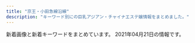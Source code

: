 ```yaml
---
title: "京王・小田急線沿線"
description: "キーワード別にの巨乳アジアン・チャイナエステ嬢情報をまとめました。"
---
```


新着画像と新着キーワードをまとめています。
2021年04月21日の情報です。

<DmmAffiliateIns />
<KeywordTable
  shops={
    [
    {
        "url": "http://xn--cckzerb5br7a.com/",
        "station": "\u660e\u5927\u524d\u99c5\u4e2d\u592e\u53e3",
        "keywords": {},
        "name": "Free Style \uff5e\u30d5\u30ea\u30fc\u30b9\u30bf\u30a4\u30eb\uff5e",
        "img_links": []
    },
    {
        "img_links": [
            "http://pandora.estheya.com/css/nav/nav-001.jpg",
            "http://pandora.estheya.com/css/nav/nav-004.jpg",
            "http://pandora.estheya.com/css/baner.jpg",
            "http://pandora.estheya.com/css/top-left02.jpg",
            "http://pandora.estheya.com/css/osusume01.jpg",
            "http://pandora.estheya.com/css/nav/nav-002.jpg",
            "http://pandora.estheya.com/css/staff/staff05.jpg",
            "http://pandora.estheya.com/css/nav/nav-005.jpg",
            "http://pandora.estheya.com/css/staff/staff02.jpg",
            "http://pandora.estheya.com/css/staff/staff01.jpg",
            "http://pandora.estheya.com/css/nav/nav-003.jpg",
            "http://pandora.estheya.com/css/tel.png",
            "http://pandora.estheya.com/css/staff/staff04.jpg",
            "http://pandora.estheya.com/css/cam01.jpg",
            "http://pandora.estheya.com/css/nav/nav-006.jpg"
        ],
        "url": "http://pandora.estheya.com/",
        "keywords": {
            "88": 1,
            "C": 2,
            "87": 1,
            "E": 2,
            "90": 1,
            "91": 1
        },
        "station": "\u8abf\u5e03\u99c5\u5317\u53e3",
        "name": "Pandora -\u30d1\u30f3\u30c9\u30e9-"
    },
    {
        "img_links": [
            "http://www.yuyurando.xyz/images/lanmu/lanmu-sys.jpg",
            "http://www.yuyurando.xyz/images/staff/nana2.jpg",
            "http://www.yuyurando.xyz/images/staff/1.jpg",
            "http://www.yuyurando.xyz/images/index-yuyu_03.jpg",
            "http://www.yuyurando.xyz/images/staff/4.jpg",
            "http://www.yuyurando.xyz/images/staff/2.jpg",
            "http://www.yuyurando.xyz/images/index-otona_20.jpg",
            "http://www.yuyurando.xyz/images/index-yuyu_09.jpg",
            "http://www.yuyurando.xyz/images/index-yuyu_17.jpg",
            "http://www.yuyurando.xyz/images/staff/mi.png",
            "http://www.yuyurando.xyz/images/lanmu/lanmu-staff.jpg",
            "http://www.yuyurando.xyz/images/staff/momo.jpg",
            "http://www.yuyurando.xyz/images/index-yuyu_05.jpg",
            "http://www.yuyurando.xyz/images/shop/527385908605281370.jpg",
            "http://www.yuyurando.xyz/images/index-yuyu_20.jpg",
            "http://www.yuyurando.xyz/images/index-yuyu_12.jpg",
            "http://www.yuyurando.xyz/images/staff/rei.jpg"
        ],
        "keywords": {},
        "name": "\u60a0\u3005\u30e9\u30f3\u30c9",
        "url": "http://www.yuyurando.xyz/",
        "station": "\u8056\u8e5f\u685c\u30f6\u4e18\u99c5\u6771\u53e3"
    },
    {
        "keywords": {
            "\u30bb\u30af\u30b7\u30fc": 15
        },
        "station": "\u3064\u3064\u3058\u30f6\u4e18\u99c5\u5357\u53e3",
        "url": "http://www.sexy.masg.info/",
        "img_links": [
            "http://www.sexy.masg.info/images/nav-005.png",
            "http://www.sexy.masg.info/files/007.jpg",
            "http://www.sexy.masg.info/images/nav-002.png",
            "http://www.sexy.masg.info/images/top01.png",
            "http://www.sexy.masg.info/images/osusume01.png",
            "http://www.sexy.masg.info/photo_news/upimg/546976073e91843a25_0.jpg",
            "http://www.sexy.masg.info/images/nav-004.png",
            "http://www.sexy.masg.info/images/top003.png",
            "http://www.sexy.masg.info/files/006.jpg",
            "http://www.sexy.masg.info/files/003.jpg",
            "http://www.sexy.masg.info/files/001.jpg",
            "http://www.sexy.masg.info/images/nav-001.png",
            "http://www.sexy.masg.info/photo_news/upimg/51915605bf3089d1a1_1.jpg",
            "http://www.sexy.masg.info/images/nav-003.png",
            "http://www.sexy.masg.info/photo_news/upimg/546976073e91843a25_1.jpg",
            "http://www.sexy.masg.info/files/008.jpg",
            "http://www.sexy.masg.info/files/002.jpg",
            "http://www.sexy.masg.info/images/top02-left.png",
            "http://www.sexy.masg.info/images/tel.png",
            "http://www.sexy.masg.info/photo_news/upimg/51915605bf3089d1a1_0.jpg",
            "http://www.sexy.masg.info/files/004.jpg",
            "http://www.sexy.masg.info/images/nav-006.png"
        ],
        "name": "\u30bb\u30af\u30b7\u30fc\u30ac\u30fc\u30eb"
    },
    {
        "url": "http://www.fruit-4.xyz/",
        "img_links": [
            "http://www.fruit-4.xyz/uploads/200904/1-200Z4141523208.jpg",
            "http://www.fruit-4.xyz/uploads/201016/1-201016155P5605.jpg",
            "http://www.fruit-4.xyz/templets/default/picture/tt.jpg",
            "http://www.fruit-4.xyz/uploads/210128/1-21012Q34111S7.jpg",
            "http://www.fruit-4.xyz/uploads/190906/1-1ZZ6130R3594.jpg",
            "http://www.fruit-4.xyz/uploads/180731/1-1PI1144544558.jpg",
            "http://www.fruit-4.xyz/uploads/190906/1-1ZZ613114IH.png",
            "http://www.fruit-4.xyz/uploads/200806/1-200P6154349D7.jpg",
            "http://www.fruit-4.xyz/templets/default/picture/news.jpg",
            "http://www.fruit-4.xyz/templets/default/picture/head.jpg",
            "http://www.fruit-4.xyz/uploads/201110/1-20111014043J00.jpg",
            "http://www.fruit-4.xyz/templets/default/picture/interior_t.jpg",
            "http://www.fruit-4.xyz/uploads/200806/1-200P6154212B0.jpg",
            "http://www.fruit-4.xyz/uploads/210316/1-21031616335Q21.jpg",
            "http://www.fruit-4.xyz/uploads/200806/1-200P6154303L6.jpg",
            "http://www.fruit-4.xyz/templets/default/picture/staff_t.jpg",
            "http://www.fruit-4.xyz/uploads/201218/1-20121Q60321957.jpg",
            "http://www.fruit-4.xyz/uploads/190906/1-1ZZ6125T4451.jpg",
            "http://www.fruit-4.xyz/templets/default/picture/rec1.png",
            "http://www.fruit-4.xyz/uploads/allimg/180801/1-1PP1091925J2.jpg",
            "http://www.fruit-4.xyz/templets/default/picture/int1.png",
            "http://www.fruit-4.xyz/uploads/201104/1-201104123F0148.jpg",
            "http://www.fruit-4.xyz/uploads/allimg/180731/1-1PI1145244194.jpg",
            "http://www.fruit-4.xyz/uploads/190906/1-1ZZ612592T24.jpg",
            "http://www.fruit-4.xyz/uploads/190906/1-1ZZ6125JU21.jpg"
        ],
        "name": "Artemis \u6708\u306e\u5973\u795e",
        "keywords": {
            "\u80f8": 9,
            "86": 9,
            "87": 9,
            "D": 27,
            "85": 9
        },
        "station": "\u5e9c\u4e2d\u99c5\u5317\u53e3"
    },
    {
        "keywords": {
            "D": 30,
            "83": 6,
            "C": 13,
            "87": 3,
            "88": 5,
            "E": 7,
            "85": 11,
            "86": 21,
            "84": 13
        },
        "name": "Oasis\uff5e\u30aa\u30a2\u30b7\u30b9\uff5e",
        "url": "http://est-massage.xyz/",
        "img_links": [
            "http://est-massage.xyz/images/cg151.jpg",
            "http://est-massage.xyz/images/cg021.jpg",
            "http://est-massage.xyz/images/bn03.jpg",
            "http://est-massage.xyz/images/cg11.jpg",
            "http://est-massage.xyz/images/cg16.jpg",
            "http://est-massage.xyz/images/bn02.jpg",
            "http://est-massage.xyz/images/cg022.jpg",
            "http://est-massage.xyz/images/cg03.jpg",
            "http://est-massage.xyz/images/cg062.jpg",
            "http://est-massage.xyz/images/side_tel.png",
            "http://est-massage.xyz/images/sy2.jpg",
            "http://est-massage.xyz/images/cg05.jpg",
            "http://est-massage.xyz/images/cg041.jpg",
            "http://est-massage.xyz/images/cg04.jpg",
            "http://est-massage.xyz/images/468_60.png",
            "http://est-massage.xyz/images/cg18.jpg",
            "http://est-massage.xyz/images/cg052.jpg",
            "http://est-massage.xyz/images/cg02.jpg",
            "http://est-massage.xyz/images/cg15.jpg",
            "http://est-massage.xyz/images/cg161.jpg",
            "http://est-massage.xyz/images/88_31.png",
            "http://est-massage.xyz/images/cg032.jpg",
            "http://est-massage.xyz/images/cg082.jpg",
            "http://est-massage.xyz/images/cg102.jpg",
            "http://est-massage.xyz/images/ncg.jpg",
            "http://est-massage.xyz/images/cg182.jpg",
            "http://est-massage.xyz/images/200_40.png",
            "http://est-massage.xyz/images/cg061.jpg",
            "http://est-massage.xyz/images/bn01.jpg",
            "http://est-massage.xyz/images/cg01.jpg",
            "http://est-massage.xyz/images/cg17.jpg",
            "http://est-massage.xyz/images/r1.jpg",
            "http://est-massage.xyz/images/sy1.jpg",
            "http://est-massage.xyz/images/cg09.jpg",
            "http://est-massage.xyz/images/r2.jpg",
            "http://est-massage.xyz/images/cg181.jpg",
            "http://est-massage.xyz/images/cg12.jpg",
            "http://est-massage.xyz/images/head_tell2.png",
            "http://est-massage.xyz/images/250_50.png",
            "http://est-massage.xyz/images/cg191.jpg",
            "http://est-massage.xyz/images/cg011.jpg",
            "http://est-massage.xyz/images/foot_tel.png",
            "http://est-massage.xyz/images/cg19.jpg",
            "http://est-massage.xyz/images/cg152.jpg",
            "http://est-massage.xyz/images/cg101.jpg",
            "http://est-massage.xyz/images/cg06.jpg",
            "http://est-massage.xyz/images/cg10.jpg",
            "http://est-massage.xyz/images/cg07.jpg",
            "http://est-massage.xyz/images/head_tell.png",
            "http://est-massage.xyz/images/r3.jpg",
            "http://est-massage.xyz/images/cg031.jpg",
            "http://est-massage.xyz/images/cg051.jpg",
            "http://est-massage.xyz/images/cg111.jpg"
        ],
        "station": "\u7b39\u585a\u99c5\u5317\u53e3"
    },
    {
        "name": "\u30bd\u30d5\u30a3\u30a2\u2015",
        "station": "\u7b39\u585a\u99c5",
        "keywords": {
            "89": 8,
            "C": 1,
            "D": 8,
            "91": 2,
            "E": 2,
            "87": 1
        },
        "url": "http://www.sasazukaest.xyz/",
        "img_links": [
            "http://www.sasazukaest.xyz/css/staff/staff14-b.png",
            "http://www.sasazukaest.xyz/css/staff/staff07-aa.png",
            "http://www.sasazukaest.xyz/css/staff/staff17.png",
            "http://www.sasazukaest.xyz/css/staff/staff13-a.png",
            "http://www.sasazukaest.xyz/css/staff/staff11-b.png",
            "http://www.sasazukaest.xyz/css/staff/staff00001.png",
            "http://www.sasazukaest.xyz/css/staff/staff05.png",
            "http://www.sasazukaest.xyz/css/foot-tel.png",
            "http://www.sasazukaest.xyz/css/nav/nav-002.png",
            "http://www.sasazukaest.xyz/css/staff/staff16-b.png",
            "http://www.sasazukaest.xyz/css/staff/staff00001-a.png",
            "http://www.sasazukaest.xyz/css/top002.jpg",
            "http://www.sasazukaest.xyz/css/nav/nav-003.png",
            "http://www.sasazukaest.xyz/css/staff/staff16.png",
            "http://www.sasazukaest.xyz/css/staff/staff07-ba.png",
            "http://www.sasazukaest.xyz/css/staff/staff11-a.png",
            "http://www.sasazukaest.xyz/css/staff/staff00001-b.png",
            "http://www.sasazukaest.xyz/css/staff/staff07aa.png",
            "http://www.sasazukaest.xyz/css/staff/staff13-b.png",
            "http://www.sasazukaest.xyz/css/staff/staff16-a.png",
            "http://www.sasazukaest.xyz/css/staff/staff10-a.png",
            "http://www.sasazukaest.xyz/css/staff/staff15-a.png",
            "http://www.sasazukaest.xyz/css/staff/staff14-a.png",
            "http://www.sasazukaest.xyz/css/top004.jpg",
            "http://www.sasazukaest.xyz/css/staff/staff08-a.png",
            "http://www.sasazukaest.xyz/css/staff/staff10-b.png",
            "http://www.sasazukaest.xyz/css/staff/staff15-b.png",
            "http://www.sasazukaest.xyz/css/staff/staff17-a.png",
            "http://www.sasazukaest.xyz/css/staff/staff17-b.png",
            "http://www.sasazukaest.xyz/css/staff/staff00001-c.png",
            "http://www.sasazukaest.xyz/css/nav/nav-001.png",
            "http://www.sasazukaest.xyz/css/nav/nav-005.png",
            "http://www.sasazukaest.xyz/css/tel.png",
            "http://www.sasazukaest.xyz/css/top04.jpg",
            "http://www.sasazukaest.xyz/css/staff/staff05-a.png",
            "http://www.sasazukaest.xyz/css/staff/staff15.png",
            "http://www.sasazukaest.xyz/css/nav/nav-006.png",
            "http://www.sasazukaest.xyz/css/nav/nav-004.png"
        ]
    },
    {
        "img_links": [
            "http://massage-est.xyz/images/cg09.jpg",
            "http://massage-est.xyz/images/sys.jpg",
            "http://massage-est.xyz/images/cg021.jpg",
            "http://massage-est.xyz/images/top2.png",
            "http://massage-est.xyz/images/cg12.jpg",
            "http://massage-est.xyz/images/cg05.jpg",
            "http://massage-est.xyz/images/cg011.jpg",
            "http://massage-est.xyz/images/cg031.jpg",
            "http://massage-est.xyz/images/cg04.jpg",
            "http://massage-est.xyz/images/spacer300x450.png",
            "http://massage-est.xyz/images/cg03.jpg",
            "http://massage-est.xyz/images/up_100_1_0.jpg",
            "http://massage-est.xyz/images/cg13.jpg",
            "http://massage-est.xyz/images/cg11.jpg",
            "http://massage-est.xyz/images/cg051.jpg",
            "http://massage-est.xyz/images/cg10.jpg",
            "http://massage-est.xyz/images/spacer900x360.png",
            "http://massage-est.xyz/images/qr.jpg",
            "http://massage-est.xyz/images/cg071.jpg",
            "http://massage-est.xyz/images/cg02.jpg",
            "http://massage-est.xyz/images/top.png",
            "http://massage-est.xyz/images/cg06.jpg",
            "http://massage-est.xyz/images/cg07.jpg",
            "http://massage-est.xyz/images/cg091.jpg",
            "http://massage-est.xyz/images/cg061.jpg",
            "http://massage-est.xyz/images/cg01.jpg"
        ],
        "name": "\u6df1\u4e95\u6c37\u306e\u56fd",
        "station": "\u5343\u6b73\u70cf\u5c71\u99c5\u5317\u53e3",
        "url": "http://massage-est.xyz/",
        "keywords": {
            "86": 96,
            "E": 8,
            "D": 88
        }
    },
    {
        "station": "\u7b39\u585a\u99c5",
        "keywords": {
            "F": 1,
            "D": 4,
            "C": 2,
            "86": 2,
            "88": 1,
            "85": 1,
            "84": 2
        },
        "img_links": [
            "http://korumimiruku.xyz/uploads/allimg/210322/1-2103221J64R53.png",
            "http://korumimiruku.xyz/uploads/210322/1-210322135U5W2.jpg",
            "http://korumimiruku.xyz/uploads/210322/1-210322135S5D4.jpg",
            "http://korumimiruku.xyz/uploads/210412/1-2104121405125S.jpg",
            "http://korumimiruku.xyz/uploads/allimg/210222/1-2102221K144L3.png",
            "http://korumimiruku.xyz/uploads/210401/1-2104011SF4426.jpg",
            "http://korumimiruku.xyz/uploads/210414/1-210414144Q51R.jpg",
            "http://korumimiruku.xyz/uploads/210322/1-210322135914941.jpg",
            "http://korumimiruku.xyz/uploads/210406/1-210406135H1635.jpg"
        ],
        "url": "http://korumimiruku.xyz/",
        "name": "\u611b\u306e\u5c0f\u753a"
    },
    {
        "url": "http://www.goldsea.work/",
        "name": "Stylish",
        "keywords": {
            "83": 1,
            "C": 4,
            "E": 4,
            "85": 1,
            "87": 1,
            "D": 4,
            "84": 1,
            "86": 2
        },
        "station": "\u767b\u6238\u99c5",
        "img_links": [
            "http://www.goldsea.work/staff/rika.jpg",
            "http://www.goldsea.work/staff/nao2.jpg",
            "http://www.goldsea.work/staff/yuki.jpg",
            "http://www.goldsea.work/staff/riko.jpg",
            "http://www.goldsea.work/img/loader.png",
            "http://www.goldsea.work/img/pic/int1.jpg",
            "http://www.goldsea.work/staff/nao.jpg",
            "http://www.goldsea.work/staff/koko1.jpg",
            "http://www.goldsea.work/img/pic/slide_12.jpg",
            "http://www.goldsea.work/staff/nao1.jpg",
            "http://www.goldsea.work/staff/rika2.jpg",
            "http://www.goldsea.work/staff/koko.jpg",
            "http://www.goldsea.work/staff/riko2.jpg",
            "http://www.goldsea.work/staff/riko1.jpg",
            "http://www.goldsea.work/img/pic/int3.jpg",
            "http://www.goldsea.work/img/pic/int2.jpg",
            "http://www.goldsea.work/staff/rika1.jpg",
            "http://www.goldsea.work/staff/koko2.jpg",
            "http://www.goldsea.work/staff/yuki2.jpg",
            "http://www.goldsea.work/staff/mayu1.jpg",
            "http://www.goldsea.work/staff/mayu.jpg",
            "http://www.goldsea.work/staff/mayu2.jpg",
            "http://www.goldsea.work/staff/yuki1.jpg",
            "http://www.goldsea.work/img/pic/slide_11.jpg"
        ]
    },
    {
        "img_links": [
            "http://www.ionbpnd.xyz/templets/default/picture/m-top05.jpg",
            "http://www.ionbpnd.xyz/uploads/210414/1-21041416042E15.jpg",
            "http://www.ionbpnd.xyz/uploads/210414/1-210414160230P1.jpg",
            "http://www.ionbpnd.xyz/templets/default/picture/nav-004.jpg",
            "http://www.ionbpnd.xyz/templets/default/picture/nav-002.jpg",
            "http://www.ionbpnd.xyz/uploads/200826/1-200R61H431557.jpg",
            "http://www.ionbpnd.xyz/templets/default/picture/foot.jpg",
            "http://www.ionbpnd.xyz/uploads/200826/1-200R61H5055Y.jpg",
            "http://www.ionbpnd.xyz/templets/default/picture/m-head.jpg",
            "http://www.ionbpnd.xyz/templets/default/picture/m-top04.jpg",
            "http://www.ionbpnd.xyz/templets/default/picture/nav-003.jpg",
            "http://www.ionbpnd.xyz/templets/default/picture/nav-005.jpg",
            "http://www.ionbpnd.xyz/templets/default/picture/m-top02.jpg",
            "http://www.ionbpnd.xyz/templets/default/picture/top-left01.jpg",
            "http://www.ionbpnd.xyz/uploads/200826/1-200R61H52S59.jpg",
            "http://www.ionbpnd.xyz/templets/default/picture/nav-006.jpg",
            "http://www.ionbpnd.xyz/templets/default/picture/nav-001.jpg"
        ],
        "name": "\u611b",
        "station": "\u5411\u30f6\u4e18\u904a\u5712\u99c5\u5317\u53e3",
        "keywords": {
            "84": 1,
            "D": 2,
            "86": 1,
            "C": 3,
            "85": 3
        },
        "url": "http://www.ionbpnd.xyz/"
    },
    {
        "img_links": [
            "http://cattleya427.com/lilac/img/image16.jpg",
            "http://cattleya427.com/lilac/img/image12.jpg",
            "http://cattleya427.com/lilac/img/image15.jpg",
            "http://cattleya427.com/lilac/img/image112.jpg",
            "http://cattleya427.com/lilac/img/image11.jpg",
            "http://cattleya427.com/lilac/img/image123.jpg",
            "http://cattleya427.com/lilac/img/image13.jpg",
            "http://cattleya427.com/lilac/img/image113.jpg",
            "http://cattleya427.com/lilac/img/image125.jpg",
            "http://cattleya427.com/lilac/img/image14.jpg",
            "http://cattleya427.com/lilac/img/image141.jpg",
            "http://cattleya427.com/lilac/img/image107.jpg",
            "http://cattleya427.com/lilac/img/image111.jpg",
            "http://cattleya427.com/lilac/img/image140.jpg",
            "http://cattleya427.com/lilac/img/image142.jpg",
            "http://cattleya427.com/lilac/img/image124.jpg",
            "http://cattleya427.com/lilac/img/image122.jpg",
            "http://cattleya427.com/lilac/img/image110.jpg",
            "http://cattleya427.com/lilac/img/image108.jpg",
            "http://cattleya427.com/lilac/img/image139.jpg",
            "http://cattleya427.com/lilac/img/image105.jpg",
            "http://cattleya427.com/lilac/img/image109.jpg",
            "http://cattleya427.com/lilac/img/image104.jpg",
            "http://cattleya427.com/lilac/img/image106.jpg"
        ],
        "url": "http://cattleya427.com/lilac/index.html",
        "station": "\u660e\u5927\u524d\u99c5\u4e2d\u592e\u53e3",
        "keywords": {},
        "name": "Lilac \uff5e\u30e9\u30a4\u30e9\u30c3\u30af\uff5e"
    },
    {
        "name": "\u30de\u30fc\u30e1\u30a4\u30c9",
        "url": "http://gakuen.iest.info/",
        "img_links": [
            "http://gakuen.iest.info/images/g13.jpg",
            "http://gakuen.iest.info/photos/sites/2/2020/03/2020031710530298.jpg",
            "http://gakuen.iest.info/images/dairy1.jpg",
            "http://gakuen.iest.info/photos/sites/2/2020/06/2020061616280157.jpg",
            "http://gakuen.iest.info/photos/sites/2/2020/01/202001201156212.jpg",
            "http://gakuen.iest.info/photos/sites/2/2020/02/2020021810301874.jpg",
            "http://gakuen.iest.info/photos/sites/2/2021/03/2021031115072814.jpg",
            "http://gakuen.iest.info/photos/sites/2/2020/02/202002181030244.jpg",
            "http://gakuen.iest.info/photos/sites/2/2020/01/2020012313115328.jpg",
            "http://gakuen.iest.info/images/2.jpg",
            "http://gakuen.iest.info/photos/sites/2/2020/05/2020052119024816.jpg",
            "http://gakuen.iest.info/photos/sites/2/2019/03/2019033017261438.jpg",
            "http://gakuen.iest.info/photos/sites/2/2020/04/2020042017530271.jpg",
            "http://gakuen.iest.info/images/g3.jpg",
            "http://gakuen.iest.info/photos/sites/2/2020/03/2020031710530315.jpg",
            "http://gakuen.iest.info/images/info2.jpg",
            "http://gakuen.iest.info/photos/sites/2/2020/01/2020011113280929.jpg",
            "http://gakuen.iest.info/photos/sites/2/2019/02/2019022817325825.jpg",
            "http://gakuen.iest.info/photos/sites/2/2020/03/2020031917023498.jpg",
            "http://gakuen.iest.info/photos/sites/2/2019/12/2019122012395148.jpg",
            "http://gakuen.iest.info/photos/sites/2/2020/03/202003121411072.jpg",
            "http://gakuen.iest.info/images/g15.jpg",
            "http://gakuen.iest.info/images/news1.jpg",
            "http://gakuen.iest.info/photos/sites/2/2020/02/202002181926092.jpg",
            "http://gakuen.iest.info/photos/sites/2/2021/01/2021011710180186.jpg",
            "http://gakuen.iest.info/photos/sites/2/2020/12/2020121712262192.jpg",
            "http://gakuen.iest.info/photos/sites/2/2019/03/2019032815331529.jpg",
            "http://gakuen.iest.info/images/g16.jpg",
            "http://gakuen.iest.info/photos/sites/2/2019/07/2019070814045162.jpg",
            "http://gakuen.iest.info/photos/sites/2/2020/01/2020012313114828.jpg",
            "http://gakuen.iest.info/images/g10.jpg",
            "http://gakuen.iest.info/images/pick.jpg",
            "http://gakuen.iest.info/images/g14.jpg",
            "http://gakuen.iest.info/photos/sites/2/2019/09/2019091711325670.jpg",
            "http://gakuen.iest.info/photos/sites/2/2020/03/2020032315452568.jpg",
            "http://gakuen.iest.info/photos/sites/2/2018/12/2018122016370328.jpg",
            "http://gakuen.iest.info/photos/sites/2/2019/05/2019050913134067.jpg",
            "http://gakuen.iest.info/photos/sites/2/2020/07/2020072016533176.jpg",
            "http://gakuen.iest.info/images/s_cosplay.jpg",
            "http://gakuen.iest.info/images/g2.jpg",
            "http://gakuen.iest.info/photos/sites/2/2018/12/2018120914092113.jpg",
            "http://gakuen.iest.info/photos/sites/2/2018/12/2018122016365886.jpg",
            "http://gakuen.iest.info/photos/sites/2/2020/01/2020012313114295.jpg",
            "http://gakuen.iest.info/photos/sites/2/2020/04/2020042017530931.jpg",
            "http://gakuen.iest.info/images/info.jpg",
            "http://gakuen.iest.info/photos/sites/2/2020/07/2020073112251978.jpg",
            "http://gakuen.iest.info/photos/sites/2/2020/04/2020040617563893.jpg",
            "http://gakuen.iest.info/photos/sites/2/2020/01/2020012918400879.jpg",
            "http://gakuen.iest.info/images/g11.jpg",
            "http://gakuen.iest.info/photos/sites/2/2020/09/2020093013013880.jpg",
            "http://gakuen.iest.info/images/s_staff.jpg",
            "http://gakuen.iest.info/photos/sites/2/2019/08/2019081415474742.jpg",
            "http://gakuen.iest.info/images/staff0.jpg",
            "http://gakuen.iest.info/photos/sites/2/2020/04/202004131442543.jpg",
            "http://gakuen.iest.info/images/g1.jpg",
            "http://gakuen.iest.info/images/top.jpg",
            "http://gakuen.iest.info/photos/sites/2/2020/02/2020022712294123.jpg",
            "http://gakuen.iest.info/photos/sites/2/2019/03/2019030516090063.jpg",
            "http://gakuen.iest.info/images/g17.jpg",
            "http://gakuen.iest.info/photos/sites/2/2020/03/2020030612170589.jpg",
            "http://gakuen.iest.info/photos/sites/2/2020/02/202002061519106.jpg",
            "http://gakuen.iest.info/images/mobile.jpg",
            "http://gakuen.iest.info/photos/sites/2/2021/01/2021011710180345.jpg",
            "http://gakuen.iest.info/photos/sites/2/2021/01/2021011710180481.jpg",
            "http://gakuen.iest.info/photos/sites/2/2020/02/2020021810302988.jpg",
            "http://gakuen.iest.info/photos/sites/2/2019/04/2019042412405867.jpg",
            "http://gakuen.iest.info/photos/sites/2/2021/01/2021013015404587.jpg",
            "http://gakuen.iest.info/images/staff_bj3.jpg",
            "http://gakuen.iest.info/photos/sites/2/2020/03/2020032310123163.jpg",
            "http://gakuen.iest.info/photos/sites/2/2021/03/2021030315013351.jpg",
            "http://gakuen.iest.info/photos/sites/2/2018/12/2018122016370867.jpg",
            "http://gakuen.iest.info/photos/sites/2/2021/02/2021020213584868.jpg",
            "http://gakuen.iest.info/photos/sites/2/2020/05/202005211902408.jpg",
            "http://gakuen.iest.info/photos/sites/2/2020/05/2020050117553339.jpg",
            "http://gakuen.iest.info/images/g7.jpg",
            "http://gakuen.iest.info/images/1.jpg",
            "http://gakuen.iest.info/photos/sites/2/2020/01/2020011414544936.jpg",
            "http://gakuen.iest.info/photos/sites/2/2020/12/2020120714105839.jpg"
        ],
        "station": "\u8056\u8e5f\u685c\u30b1\u4e18\u99c5\u897f\u53e3",
        "keywords": {}
    },
    {
        "img_links": [
            "http://www.perfect-plan.iesjp.com/images/staff.png",
            "http://www.perfect-plan.iesjp.com/images/left01.png",
            "http://www.perfect-plan.iesjp.com/images/top.png",
            "http://www.perfect-plan.iesjp.com/files/001.jpg",
            "http://www.perfect-plan.iesjp.com/images/mobile.png",
            "http://www.perfect-plan.iesjp.com/files/008.jpg",
            "http://www.perfect-plan.iesjp.com/files/007.jpg",
            "http://www.perfect-plan.iesjp.com/images/ta.png",
            "http://www.perfect-plan.iesjp.com/images/interior_bg.png",
            "http://www.perfect-plan.iesjp.com/files/005.jpg",
            "http://www.perfect-plan.iesjp.com/images/flash.jpg",
            "http://www.perfect-plan.iesjp.com/images/interior.png"
        ],
        "keywords": {
            "87": 1,
            "85": 2,
            "86": 1,
            "D": 4
        },
        "name": "\u30d1\u30fc\u30d5\u30a7\u30af\u30c8\u30fb\u30d7\u30e9\u30f3",
        "url": "http://www.perfect-plan.iesjp.com/",
        "station": "\u7b39\u585a\u99c5\u5317\u53e3"
    },
    {
        "url": "http://www.chiretuyiabo.xyz/",
        "name": "Honey \uff5e\u30cf\u30cb\u30fc\uff5e",
        "keywords": {
            "\u4e73": 3
        },
        "img_links": [
            "http://www.chiretuyiabo.xyz/webstyle/rsubt5.png",
            "http://www.chiretuyiabo.xyz/uploads/210115/1-210115111154J0.jpg",
            "http://www.chiretuyiabo.xyz/webstyle/rsubt3.png",
            "http://www.chiretuyiabo.xyz/uploads/201116/1-2011160926104Z.jpg",
            "http://www.chiretuyiabo.xyz/webstyle/rsubt7.png",
            "http://www.chiretuyiabo.xyz/webstyle/rsubt6.png",
            "http://www.chiretuyiabo.xyz/uploads/201116/1-201116092320547.jpg",
            "http://www.chiretuyiabo.xyz/uploads/210115/1-210115112K52S.jpg",
            "http://www.chiretuyiabo.xyz/uploads/210115/1-210115111210154.jpg",
            "http://www.chiretuyiabo.xyz/uploads/allimg/201105/1-201105125636.jpg",
            "http://www.chiretuyiabo.xyz/webstyle/rsubt4.png",
            "http://www.chiretuyiabo.xyz/webstyle/m2.jpg",
            "http://www.chiretuyiabo.xyz/uploads/201116/1-201116092F09D.jpg",
            "http://www.chiretuyiabo.xyz/uploads/201116/1-201116092H2128.jpg",
            "http://www.chiretuyiabo.xyz/uploads/210115/1-21011511141CY.jpg",
            "http://www.chiretuyiabo.xyz/webstyle/m6.jpg",
            "http://www.chiretuyiabo.xyz/webstyle/m4.jpg",
            "http://www.chiretuyiabo.xyz/webstyle/tel2.png",
            "http://www.chiretuyiabo.xyz/uploads/200706/1-200F6153052L7.jpg",
            "http://www.chiretuyiabo.xyz/uploads/210115/1-21011511143V36.jpg",
            "http://www.chiretuyiabo.xyz/webstyle/slider-img001.jpg",
            "http://www.chiretuyiabo.xyz/uploads/201116/1-201116092632O1.jpg",
            "http://www.chiretuyiabo.xyz/webstyle/rsubt2.png",
            "http://www.chiretuyiabo.xyz/uploads/allimg/201124/1-201124091002.jpg",
            "http://www.chiretuyiabo.xyz/webstyle/rsubt1.png",
            "http://www.chiretuyiabo.xyz/webstyle/m1.jpg",
            "http://www.chiretuyiabo.xyz/uploads/210115/1-21011511145KM.jpg"
        ],
        "station": "JR\u7a32\u7530\u5824\u99c5"
    },
    {
        "name": "\u9759\u9999",
        "url": "http://shizuka2015.net/",
        "keywords": {
            "C": 7
        },
        "img_links": [
            "http://shizuka2015.net/images/shop/6.jpg",
            "http://shizuka2015.net/images/yuka.jpg",
            "http://shizuka2015.net/images/aki.jpg",
            "http://shizuka2015.net/images/w-top.jpg",
            "http://shizuka2015.net/images/nav/hanga-sys.jpg",
            "http://shizuka2015.net/images/shop/5.jpg",
            "http://shizuka2015.net/images/nav/hanga-job.jpg",
            "http://shizuka2015.net/images/sys-n.jpg",
            "http://shizuka2015.net/images/shop/4.jpg",
            "http://shizuka2015.net/images/sakura.jpg",
            "http://shizuka2015.net/images/moe.jpg",
            "http://shizuka2015.net/images/staff/yuri.jpg",
            "http://shizuka2015.net/images/shop/1.jpg",
            "http://shizuka2015.net/images/lm-c-bgdb2.png",
            "http://shizuka2015.net/images/lm-c-bgdow.png",
            "http://shizuka2015.net/images/staff/hikari.jpg",
            "http://shizuka2015.net/images/nav/hanga-acc.jpg",
            "http://shizuka2015.net/images/nav/hanga-sta.jpg"
        ],
        "station": "\u4e0b\u5317\u6ca2\u99c5\u5357\u53e3"
    },
    {
        "name": "\u30de\u30ab\u30ed\u30f3",
        "station": "\u7b39\u585a\u99c5\u5317\u53e3",
        "keywords": {},
        "img_links": [],
        "url": "https://es.eoeoco.com/"
    },
    {
        "keywords": {
            "C": 1,
            "D": 1
        },
        "name": "Aroma Opa",
        "station": "\u5e9c\u4e2d\u99c5\u5357\u53e3",
        "url": "https://aroma-opa.jpn.cm/",
        "img_links": [
            "https://aroma-opa.jpn.cm/photos/17/8180/202103/2103051a9534138.jpeg",
            "https://assets.jp-navi.info/images/images/es-thumbnail.png",
            "https://aroma-opa.jpn.cm/photos/17/8180/202103/2021031013124217.jpeg",
            "https://aroma-opa.jpn.cm/photos/17/8180/202103/2103051f01h035.jpeg",
            "https://aroma-opa.jpn.cm/photos/17/8180/202103/21030515091494t.jpeg",
            "https://aroma-opa.jpn.cm/photos/17/8180/202103/2103051i15922f.png",
            "https://aroma-opa.jpn.cm/photos/17/8180/202104/2021040110475958.jpeg",
            "https://aroma-opa.jpn.cm/photos/17/8180/202104/21040214441521y.png",
            "https://aroma-opa.jpn.cm/photos/17/8180/202012/2012241539323j7.jpeg",
            "https://aroma-opa.jpn.cm/photos/17/8180/202103/21030515092k254.jpeg",
            "https://aroma-opa.jpn.cm/photos/17/8180/202101/2101192153415a9.png",
            "https://aroma-opa.jpn.cm/photos/17/8180/202103/2103051a914eb.jpeg",
            "https://aroma-opa.jpn.cm/photos/17/8180/202103/2103051a92c961.jpeg",
            "https://aroma-opa.jpn.cm/photos/17/8180/202103/2021031514391253.jpeg",
            "https://aroma-opa.jpn.cm/photos/17/8180/202101/21011921532a520.png",
            "https://aroma-opa.jpn.cm/photos/17/8180/202101/2101192154012b6.png",
            "https://aroma-opa.jpn.cm/photos/17/8180/202104/2104021444332959.png",
            "https://aroma-opa.jpn.cm/photos/17/8180/202103/2021031619352532.jpeg",
            "https://aroma-opa.jpn.cm/photos/17/8180/202103/2103051p33l435.png",
            "https://aroma-opa.jpn.cm/photos/17/8180/202101/210119215302tj.png",
            "https://aroma-opa.jpn.cm/photos/17/8180/202104/210402144452yc.png",
            "https://aroma-opa.jpn.cm/photos/17/8180/202103/21030515095330l.jpeg",
            "https://aroma-opa.jpn.cm/photos/17/8180/202101/2021012915312691.jpeg",
            "https://aroma-opa.jpn.cm/photos/17/8180/202104/2104021444442b4.png",
            "https://aroma-opa.jpn.cm/photos/17/8180/202104/2104021444015937.png",
            "https://aroma-opa.jpn.cm/themes/aroma/template/assets/images/tit_news.png",
            "https://aroma-opa.jpn.cm/themes/aroma/template/assets/images/tit_sch.png",
            "https://aroma-opa.jpn.cm/photos/17/8180/202103/210305150ux501.jpeg",
            "https://aroma-opa.jpn.cm/photos/17/8180/202103/2103051i2253010.jpeg"
        ]
    },
    {
        "name": "Olive \uff5e\u30aa\u30ea\u30fc\u30d6\uff5e",
        "keywords": {},
        "station": "\u5e9c\u4e2d\u99c5\u5317\u53e3",
        "img_links": [
            "http://www.fuwa.work/img/nana1.jpg",
            "http://www.fuwa.work/images/sys1.jpg",
            "http://www.fuwa.work/images/line.png",
            "http://www.fuwa.work/staff/anata.jpg",
            "http://www.fuwa.work/staff/nana.jpg",
            "http://www.fuwa.work/images/news.jpg",
            "http://www.fuwa.work/images/head.jpg",
            "http://www.fuwa.work/img/moe1.jpg",
            "http://www.fuwa.work/images/sys3.jpg",
            "http://www.fuwa.work/staff/moe.jpg",
            "http://www.fuwa.work/images/sys2.jpg",
            "http://www.fuwa.work/images/mobile.jpg",
            "http://www.fuwa.work/images/interior_t.png",
            "http://www.fuwa.work/images/rec.jpg",
            "http://www.fuwa.work/images/info.png",
            "http://www.fuwa.work/img/anata1.jpg",
            "http://www.fuwa.work/staff/mimi.jpg",
            "http://www.fuwa.work/img/mimi1.jpg",
            "http://www.fuwa.work/images/staff_t.png",
            "http://www.fuwa.work/img/nana2.jpg",
            "http://www.fuwa.work/images/int1.png",
            "http://www.fuwa.work/images/int2.png",
            "http://www.fuwa.work/img/moe2.jpg",
            "http://www.fuwa.work/images/sys4.png"
        ],
        "url": "http://www.fuwa.work/"
    },
    {
        "station": "\u8abf\u5e03\u99c5\u6771\u53e3",
        "img_links": [
            "http://www.mojitojd.xyz/style/sw_tel.png",
            "http://www.mojitojd.xyz/style/sw_home.png",
            "http://www.mojitojd.xyz/style/mainvisual_01.jpg",
            "http://www.mojitojd.xyz/style/mainvisual_01_s.jpg",
            "http://www.mojitojd.xyz/uploads/201226/1-201226111H3126.jpg",
            "http://www.mojitojd.xyz/style/mainvisual_02.jpg",
            "http://www.mojitojd.xyz/uploads/allimg/200930/1-200930094059.jpg",
            "http://www.mojitojd.xyz/uploads/allimg/200930/1-200930094039.jpg",
            "http://www.mojitojd.xyz/uploads/allimg/201229/1-2012291A143.jpg",
            "http://www.mojitojd.xyz/uploads/201229/1-2012291649129B.jpg",
            "http://www.mojitojd.xyz/style/trigger.jpg",
            "http://www.mojitojd.xyz/uploads/201226/1-2012261120423N.jpg",
            "http://www.mojitojd.xyz/uploads/201226/1-201226112111454.jpg",
            "http://www.mojitojd.xyz/style/head_interior.jpg",
            "http://www.mojitojd.xyz/style/head_therapist.jpg",
            "http://www.mojitojd.xyz/uploads/201226/1-20122611191Q05.jpg",
            "http://www.mojitojd.xyz/uploads/201226/1-201226112001463.jpg",
            "http://www.mojitojd.xyz/style/icon_new.png",
            "http://www.mojitojd.xyz/style/bottom_therapist.jpg",
            "http://www.mojitojd.xyz/uploads/201226/1-2012261A316447.jpg",
            "http://www.mojitojd.xyz/style/icon_ranking_01.png",
            "http://www.mojitojd.xyz/uploads/201226/1-201226111010B0.jpg",
            "http://www.mojitojd.xyz/uploads/allimg/200930/1-200930094123.jpg",
            "http://www.mojitojd.xyz/uploads/201226/1-201226111Q3228.jpg",
            "http://www.mojitojd.xyz/uploads/201226/1-201226111JU10.jpg",
            "http://www.mojitojd.xyz/style/mainvisual_02_s.jpg"
        ],
        "name": "\u685c",
        "keywords": {
            "86": 12,
            "C": 8,
            "84": 8,
            "90": 6,
            "D": 24
        },
        "url": "http://www.mojitojd.xyz/"
    },
    {
        "name": "\u30a2\u30ed\u30de\u30b8\u30e5\u30e9\u30af",
        "keywords": {
            "86": 8,
            "D": 22,
            "85": 10,
            "E": 3,
            "87": 4,
            "83": 4,
            "88": 3,
            "C": 17
        },
        "station": "\u5e9c\u4e2d\u99c5\u5357\u53e3",
        "img_links": [
            "http://lucky-one.jpn.mn/images/themes/blue/s_zysx.png",
            "http://lucky-one.jpn.mn/photos/sites/44/2021/04/2021040809404174.jpg",
            "http://lucky-one.jpn.mn/images/room4.jpg",
            "http://lucky-one.jpn.mn/images/themes/blue/no2.png",
            "http://lucky-one.jpn.mn/images/themes/blue/s_news.png",
            "http://lucky-one.jpn.mn/photos/sites/44/2021/04/2021040809411851.jpg",
            "http://lucky-one.jpn.mn/photos/sites/44/2021/04/2021040809393275.jpg",
            "http://lucky-one.jpn.mn/images/room3.jpg",
            "http://lucky-one.jpn.mn/images/themes/blue/line.png",
            "http://lucky-one.jpn.mn/photos/sites/44/2021/04/202104080940066.jpg",
            "http://lucky-one.jpn.mn/photos/sites/44/2021/04/2021040809412150.jpg",
            "http://lucky-one.jpn.mn/photos/sites/44/2021/04/2021040809375410.jpg",
            "http://lucky-one.jpn.mn/images/themes/blue/s_staff.png",
            "http://lucky-one.jpn.mn/images/themes/blue/r3.jpg",
            "http://lucky-one.jpn.mn/photos/sites/44/2021/04/2021040809404287.jpg",
            "http://lucky-one.jpn.mn/photos/sites/44/2021/04/2021040809403927.jpg",
            "http://lucky-one.jpn.mn/images/themes/blue/no1.png",
            "http://lucky-one.jpn.mn/images/themes/blue/s_ranking.png",
            "http://lucky-one.jpn.mn/photos/sites/44/2021/04/2021040809393049.jpg",
            "http://lucky-one.jpn.mn/images/themes/blue/mobile.jpg",
            "http://lucky-one.jpn.mn/images/themes/blue/s_newface.png",
            "http://lucky-one.jpn.mn/photos/sites/44/2021/04/2021040809412036.jpg",
            "http://lucky-one.jpn.mn/images/themes/blue/s_pickup.png",
            "http://lucky-one.jpn.mn/photos/sites/44/2021/04/2021040809431450.jpg",
            "http://lucky-one.jpn.mn/photos/sites/44/2021/04/2021040809412291.jpg",
            "http://lucky-one.jpn.mn/images/room1.jpg",
            "http://lucky-one.jpn.mn/photos/sites/44/2021/04/2021040809384593.jpg",
            "http://lucky-one.jpn.mn/photos/sites/44/2021/04/2021040809431346.jpg",
            "http://lucky-one.jpn.mn/photos/sites/44/2021/04/202104080943116.jpg",
            "http://lucky-one.jpn.mn/photos/sites/44/2021/04/2021040809403838.jpg",
            "http://lucky-one.jpn.mn/photos/sites/44/2021/04/2021040809404236.jpg",
            "http://lucky-one.jpn.mn/photos/sites/44/2021/04/2021040809411939.jpg",
            "http://lucky-one.jpn.mn/photos/sites/44/2021/04/2021040809431618.jpg",
            "http://lucky-one.jpn.mn/images/room2.jpg",
            "http://lucky-one.jpn.mn/photos/sites/44/2021/04/2021040809431373.jpg"
        ],
        "url": "http://lucky-one.jpn.mn/"
    },
    {
        "img_links": [
            "https://lu-rinpa.tokyo/wp-content/uploads/2019/12/rydftugihoix.jpg",
            "https://lu-rinpa.tokyo/wp-content/themes/este/img/3.jpg",
            "https://lu-rinpa.tokyo/wp-content/themes/este/img/4.jpg",
            "https://lu-rinpa.tokyo/wp-content/uploads/2019/12/dtyfugihoja.jpg",
            "https://lu-rinpa.tokyo/wp-content/themes/este/img/top-img035.png",
            "https://lu-rinpa.tokyo/wp-content/themes/este/img/2.jpg",
            "https://lu-rinpa.tokyo/wp-content/themes/este/img/top-img01.png",
            "https://lu-rinpa.tokyo/wp-content/uploads/2019/06/6.jpg",
            "https://lu-rinpa.tokyo/wp-content/themes/este/img/top-img066.png",
            "https://lu-rinpa.tokyo/wp-content/themes/este/img/top-img02.png",
            "https://lu-rinpa.tokyo/wp-content/themes/este/img/1.jpg",
            "https://lu-rinpa.tokyo/wp-content/themes/este/img/tel.png",
            "https://lu-rinpa.tokyo/wp-content/uploads/2019/12/rtdyfugihojsa.jpg",
            "https://lu-rinpa.tokyo/wp-content/themes/este/img/tel01.png"
        ],
        "url": "https://lu-rinpa.tokyo/",
        "station": "\u8056\u8e5f\u685c\u30f6\u4e18\u99c5\u6771\u53e3",
        "name": "\u685c\u96ea",
        "keywords": {}
    },
    {
        "name": "Ruby\u30fb\u30eb\u30d3\u30fc",
        "station": "\u767b\u6238\u99c5\u751f\u7530\u7dd1\u5730\u53e3",
        "url": "http://ruby.iest.info/",
        "img_links": [],
        "keywords": {}
    },
    {
        "img_links": [
            "http://www.fuafua.info/images/yuka.jpg",
            "http://www.fuafua.info/images/r03.jpg",
            "http://www.fuafua.info/images/r02.jpg",
            "http://www.fuafua.info/images/mihao.jpg",
            "http://www.fuafua.info/images/w-4.jpg",
            "http://www.fuafua.info/images/tstaff.jpg",
            "http://www.fuafua.info/images/r01.jpg",
            "http://www.fuafua.info/images/ll.jpg",
            "http://www.fuafua.info/images/w-2.jpg",
            "http://www.fuafua.info/images/m2.jpg",
            "http://www.fuafua.info/images/maga.png",
            "http://www.fuafua.info/images/m1.jpg",
            "http://www.fuafua.info/images/aym.jpg",
            "http://www.fuafua.info/images/mobile.jpg"
        ],
        "name": "\u5b89\u5fc3\u5802",
        "keywords": {},
        "url": "http://www.fuafua.info/",
        "station": "\u8abf\u5e03\u99c5\u5317\u53e3"
    },
    {
        "station": "\u8abf\u5e03\u99c5\u6771\u53e3",
        "img_links": [
            "http://esthegt.xyz/yac/images/bar-2.png",
            "http://esthegt.xyz/yac/girl/g05.png",
            "http://esthegt.xyz/yac/images/bar-1.png",
            "http://esthegt.xyz/yac/images/bar-5.png",
            "http://esthegt.xyz/yac/images/button-4.png",
            "http://esthegt.xyz/yac/images/bar-6.png",
            "http://esthegt.xyz/yac/girl/1.jpg",
            "http://esthegt.xyz/yac/images/button-3.png",
            "http://esthegt.xyz/yac/images/bar-3.png",
            "http://esthegt.xyz/yac/girl/g03.png",
            "http://esthegt.xyz/yac/images/tt.png",
            "http://esthegt.xyz/yac/images/button-1.png",
            "http://esthegt.xyz/yac/images/button-2.png",
            "http://esthegt.xyz/yac/girl/2.jpg",
            "http://esthegt.xyz/yac/images/button-6.png",
            "http://esthegt.xyz/yac/girl/3.jpg",
            "http://esthegt.xyz/yac/girl/5.jpg",
            "http://esthegt.xyz/yac/images/button-5.png",
            "http://esthegt.xyz/yac/images/footer.png",
            "http://esthegt.xyz/yac/images/bar-4.png"
        ],
        "name": "\u3084\u3059\u3089\u304e",
        "url": "http://esthegt.xyz/yac/",
        "keywords": {}
    },
    {
        "keywords": {
            "D": 3,
            "88": 10,
            "E": 9,
            "86": 2
        },
        "station": "\u767b\u6238\u99c5\u751f\u7530\u7dd1\u5730\u53e3",
        "url": "http://simiru.work/",
        "img_links": [
            "http://simiru.work/uploads/210317/1-21031GA143332.jpg",
            "http://simiru.work/uploads/200706/1-200F616262aV.jpg",
            "http://simiru.work/uploads/210317/1-21031GA244V4.jpg",
            "http://simiru.work/uploads/allimg/210217/1-21021G45K7.jpg",
            "http://simiru.work/uploads/allimg/210317/1-21031GA417.jpg",
            "http://simiru.work/uploads/allimg/210317/1-21031GA150.jpg",
            "http://simiru.work/uploads/allimg/210317/1-21031GA253.jpg",
            "http://simiru.work/uploads/210217/1-21021G45Q5O1.jpg",
            "http://simiru.work/uploads/210317/1-21031GA40b18.jpg",
            "http://simiru.work/uploads/allimg/210217/1-21021G45911.jpg",
            "http://simiru.work/uploads/200706/1-200F6162A1116.jpg",
            "http://simiru.work/uploads/210317/1-21031GT511233.jpg",
            "http://simiru.work/webstyle/gobottom.png",
            "http://simiru.work/uploads/200707/1-200FG022542H.jpg",
            "http://simiru.work/uploads/200706/1-200F6153052L7.jpg",
            "http://simiru.work/uploads/210217/1-21021G45Z0R1.jpg",
            "http://simiru.work/uploads/200706/1-200F6162531Y9.png",
            "http://simiru.work/uploads/allimg/210217/1-21021G45S1.jpg",
            "http://simiru.work/uploads/210217/1-21021G45JWU.jpg"
        ],
        "name": "\u30b9\u30df\u30ec"
    },
    {
        "keywords": {},
        "station": "\u5343\u6b73\u8239\u6a4b\u99c5\u5357\u53e3",
        "url": "http://salon-rlx.com/",
        "name": "\u8776\u821e",
        "img_links": []
    },
    {
        "url": "http://www.girls.mensest.com/",
        "img_links": [
            "http://www.girls.mensest.com/files/004.jpg",
            "http://www.girls.mensest.com/files/002.jpg",
            "http://www.girls.mensest.com/images/m2.jpg",
            "http://www.girls.mensest.com/images/m4.jpg",
            "http://www.girls.mensest.com/files/007.jpg",
            "http://www.girls.mensest.com/images/m1.jpg",
            "http://www.girls.mensest.com/images/m3.jpg",
            "http://www.girls.mensest.com/images/m6.jpg",
            "http://www.girls.mensest.com/files/008.jpg",
            "http://www.girls.mensest.com/files/003.jpg",
            "http://www.girls.mensest.com/files/001.jpg",
            "http://www.girls.mensest.com/images/slider-img002.jpg",
            "http://www.girls.mensest.com/images/slider-img001.jpg",
            "http://www.girls.mensest.com/photo_news/upimg/99070605d5ec379309_0.jpg"
        ],
        "station": "\u5343\u6b73\u70cf\u5c71\u99c5\u5317\u53e3",
        "name": "Girls -\u30ac\u30fc\u30eb\u30ba-",
        "keywords": {
            "88": 12,
            "87": 4,
            "E": 4,
            "91": 4,
            "D": 20,
            "86": 4
        }
    },
    {
        "station": "\u5411\u30f6\u4e18\u904a\u5712\u99c5\u5357\u53e3",
        "img_links": [],
        "name": "\u30ad\u30e9\u30ad\u30e9",
        "keywords": {},
        "url": "http://vinnbem.xyz/"
    },
    {
        "url": "http://www.niihao.xyz/",
        "keywords": {},
        "name": "\u30cb\u30fc\u30cf\u30aa",
        "img_links": [
            "http://www.niihao.xyz/images/index-yume_11.jpg",
            "http://www.niihao.xyz/images/nav/l-nav-_job.jpg",
            "http://www.niihao.xyz/images/staff/miki.jpeg",
            "http://www.niihao.xyz/images/lanmu_07.jpg",
            "http://www.niihao.xyz/images/index-yume_02.jpg",
            "http://www.niihao.xyz/images/l-nav-_staff.jpg",
            "http://www.niihao.xyz/images/lanmu_06.jpg",
            "http://www.niihao.xyz/images/staff/shazhi.jpg",
            "http://www.niihao.xyz/images/staff/remon.jpg",
            "http://www.niihao.xyz/images/staff/11.jpg",
            "http://www.niihao.xyz/images/mimi.jpg",
            "http://www.niihao.xyz/images/4.jpg",
            "http://www.niihao.xyz/images/lanmu_03.jpg",
            "http://www.niihao.xyz/psd/off.jpg",
            "http://www.niihao.xyz/images/index-yume_04.jpg"
        ],
        "station": "\u5e9c\u4e2d\u99c5\u5357\u53e3"
    },
    {
        "url": "https://cindy.relaxjp.com/",
        "station": "\u5343\u6b73\u70cf\u5c71\u99c5\u5317\u53e3",
        "name": "Cindy Baby",
        "keywords": {
            "E": 3,
            "91": 2,
            "87": 1,
            "C": 1,
            "90": 1
        },
        "img_links": [
            "https://cindy.relaxjp.com/css/staff/staff02.png",
            "https://cindy.relaxjp.com/css/m-top004.jpg",
            "https://cindy.relaxjp.com/css/m-head.jpg",
            "https://cindy.relaxjp.com/css/staff/staff01.png",
            "https://cindy.relaxjp.com/images/call.png",
            "https://cindy.relaxjp.com/css/staff/staff03.png",
            "https://cindy.relaxjp.com/css/foot01.jpg",
            "https://cindy.relaxjp.com/css/cam01.jpg",
            "https://cindy.relaxjp.com/css/staff/staff04.png",
            "https://cindy.relaxjp.com/css/m-top003.jpg"
        ]
    },
    {
        "station": "\u5e9c\u4e2d\u99c5\u5317\u53e3",
        "url": "http://www.celia.work/",
        "img_links": [
            "http://www.celia.work/images/b2.jpg",
            "http://www.celia.work/staff/mio.jpg",
            "http://www.celia.work/images/news.jpg",
            "http://www.celia.work/images/menu/top.jpg",
            "http://www.celia.work/images/menu/staff.jpg",
            "http://www.celia.work/images/b1.jpg",
            "http://www.celia.work/img/ami2.jpg",
            "http://www.celia.work/images/head.jpg",
            "http://www.celia.work/images/sys1.jpg",
            "http://www.celia.work/images/b3.jpg",
            "http://www.celia.work/images/int2.png",
            "http://www.celia.work/images/sys3.png",
            "http://www.celia.work/images/menu/interior.jpg",
            "http://www.celia.work/images/int3.png",
            "http://www.celia.work/images/sys2.jpg",
            "http://www.celia.work/img/ami1.jpg",
            "http://www.celia.work/images/interior_t.jpg",
            "http://www.celia.work/images/ta.jpg",
            "http://www.celia.work/images/int1.png",
            "http://www.celia.work/staff/ami.jpg",
            "http://www.celia.work/images/concept.jpg",
            "http://www.celia.work/images/staff_t.jpg",
            "http://www.celia.work/img/mio1.jpg"
        ],
        "keywords": {},
        "name": "RIBBON -\u30ea\u30dc\u30f3-"
    },
    {
        "keywords": {
            "C": 23,
            "86": 10
        },
        "station": "\u6885\u30f6\u4e18\u99c5",
        "img_links": [
            "http://noborito-garden.net/images/nei_bj2.jpg",
            "http://noborito-garden.net/images/staff4.jpg",
            "http://noborito-garden.net/images/girl-z1.jpg",
            "http://noborito-garden.net/images/room3.jpg",
            "http://noborito-garden.net/images/s_news.jpg",
            "http://noborito-garden.net/images/movie.jpg",
            "http://noborito-garden.net/images/staff2.jpg",
            "http://noborito-garden.net/images/s_staff.jpg",
            "http://noborito-garden.net/images/room1.jpg",
            "http://noborito-garden.net/images/s_chedule.jpg",
            "http://noborito-garden.net/images/tel.jpg",
            "http://noborito-garden.net/images/staff1.jpg",
            "http://noborito-garden.net/images/s_link.jpg",
            "http://noborito-garden.net/images/room2.jpg",
            "http://noborito-garden.net/images/staff3.jpg",
            "http://noborito-garden.net/images/mobile.jpg",
            "http://noborito-garden.net/images/girl-z2.jpg",
            "http://noborito-garden.net/images/staff0.jpg",
            "http://noborito-garden.net/images/room4.jpg"
        ],
        "url": "http://noborito-garden.net/",
        "name": "\u7d4c\u7d61\u5802"
    },
    {
        "name": "N.\u30c1\u30a7\u30ea\u30fc",
        "keywords": {},
        "station": "\u767b\u6238\u99c5",
        "url": "http://est70.jp/nch/",
        "img_links": [
            "http://est70.jp/nch/girl/g03.png",
            "http://est70.jp/nch/images/phone.png",
            "http://est70.jp/nch/images/bt2.png",
            "http://est70.jp/nch/images/bt5.png",
            "http://est70.jp/nch/girl/g01.png",
            "http://est70.jp/nch/images/headp.png",
            "http://est70.jp/nch/images/facial-massage.png",
            "http://est70.jp/nch/girl/g02.png",
            "http://est70.jp/nch/images/bt4.png",
            "http://est70.jp/nch/images/bt6.png",
            "http://est70.jp/nch/images/footer.png",
            "http://est70.jp/nch/images/top.png",
            "http://est70.jp/nch/images/bt1.png",
            "http://est70.jp/nch/girl/g04.png",
            "http://est70.jp/nch/images/bt3.png"
        ]
    },
    {
        "station": "\u5e9c\u4e2d\u99c5\u5317\u53e3",
        "img_links": [
            "http://sweet-heart.work/images/sys.jpg",
            "http://sweet-heart.work/img/rina2.jpg",
            "http://sweet-heart.work/img/moe3.jpg",
            "http://sweet-heart.work/images/att.png",
            "http://sweet-heart.work/images/head.jpg",
            "http://sweet-heart.work/images/int1.jpg",
            "http://sweet-heart.work/images/interior_t.png",
            "http://sweet-heart.work/images/2.jpg",
            "http://sweet-heart.work/img/moe1.jpg",
            "http://sweet-heart.work/images/b2.jpg",
            "http://sweet-heart.work/images/1.jpg",
            "http://sweet-heart.work/images/3.jpg",
            "http://sweet-heart.work/images/ta.jpg",
            "http://sweet-heart.work/images/tr.jpg",
            "http://sweet-heart.work/images/int2.jpg",
            "http://sweet-heart.work/images/b1.jpg",
            "http://sweet-heart.work/images/mobile.jpg",
            "http://sweet-heart.work/img/moe2.jpg",
            "http://sweet-heart.work/img/rina1.jpg",
            "http://sweet-heart.work/img/mimi1.jpg",
            "http://sweet-heart.work/images/news.jpg",
            "http://sweet-heart.work/images/staff_t.png"
        ],
        "name": "Sweet Heart",
        "keywords": {},
        "url": "http://sweet-heart.work/"
    },
    {
        "img_links": [
            "http://www.ainoyuwaku.esturl.com/files/004-02.jpg",
            "http://www.ainoyuwaku.esturl.com/files/002-02.jpg",
            "http://www.ainoyuwaku.esturl.com/img/top_sm.jpg",
            "http://www.ainoyuwaku.esturl.com/files/003.jpg",
            "http://www.ainoyuwaku.esturl.com/img/ac1.jpg",
            "http://www.ainoyuwaku.esturl.com/img/ac2.jpg",
            "http://www.ainoyuwaku.esturl.com/img/top.jpg",
            "http://www.ainoyuwaku.esturl.com/files/004.jpg",
            "http://www.ainoyuwaku.esturl.com/files/002.jpg",
            "http://www.ainoyuwaku.esturl.com/files/001.jpg",
            "http://www.ainoyuwaku.esturl.com/img/spacer900x360.png",
            "http://www.ainoyuwaku.esturl.com/files/001-02.jpg",
            "http://www.ainoyuwaku.esturl.com/files/003-02.jpg"
        ],
        "keywords": {
            "D": 24,
            "C": 32,
            "86": 16,
            "87": 16
        },
        "station": "\u660e\u5927\u524d\u99c5\u4e2d\u592e\u53e3",
        "name": "\u611b\u306e\u8a98\u60d1",
        "url": "http://www.ainoyuwaku.esturl.com/"
    },
    {
        "url": "https://umeshu.iest.info/",
        "station": "\u767b\u6238\u99c5\u751f\u7530\u7dd1\u5730\u53e3",
        "keywords": {
            "C": 28,
            "86": 63,
            "85": 16,
            "D": 63
        },
        "img_links": [
            "https://umeshu.iest.info/images/s_staff.jpg",
            "https://umeshu.iest.info/images/room3.jpg",
            "https://umeshu.iest.info/images/mobile.jpg",
            "https://umeshu.iest.info/images/s_news.jpg",
            "https://umeshu.iest.info/images/s2.jpg",
            "https://umeshu.iest.info/images/s_face.jpg",
            "https://umeshu.iest.info/photos/sites/49/2021/03/2021033013454133.jpg",
            "https://umeshu.iest.info/photos/sites/49/2021/04/2021041311181358.jpg",
            "https://umeshu.iest.info/images/room4.jpg",
            "https://umeshu.iest.info/photos/sites/49/2021/03/2021033013454044.jpg",
            "https://umeshu.iest.info/images/news_bj2.jpg",
            "https://umeshu.iest.info/photos/sites/49/2021/03/2021033013454233.jpg",
            "https://umeshu.iest.info/images/room2.jpg",
            "https://umeshu.iest.info/images/s_link.jpg",
            "https://umeshu.iest.info/images/s1.jpg",
            "https://umeshu.iest.info/images/new.jpg",
            "https://umeshu.iest.info/images/top.jpg",
            "https://umeshu.iest.info/photos/sites/49/2021/03/2021033013454218.jpg",
            "https://umeshu.iest.info/images/room1.jpg",
            "https://umeshu.iest.info/images/tel.jpg"
        ],
        "name": "\u3046\u3081\u3057\u3085"
    },
    {
        "keywords": {
            "90": 2,
            "88": 6,
            "E": 6,
            "87": 6,
            "F": 2,
            "D": 6
        },
        "url": "http://hatagayalove.xyz/",
        "img_links": [
            "http://hatagayalove.xyz/files/003b7ea.jpg",
            "http://hatagayalove.xyz/files/023-03d289.jpg",
            "http://hatagayalove.xyz/files/023b7ea.jpg",
            "http://hatagayalove.xyz/files/001caf5.jpg",
            "http://hatagayalove.xyz/files/020b7ea.jpg",
            "http://hatagayalove.xyz/files/002caf5.jpg",
            "http://hatagayalove.xyz/images/girl_bt.jpg",
            "http://hatagayalove.xyz/files/002-03d289.jpg",
            "http://hatagayalove.xyz/files/021-03d289.jpg",
            "http://hatagayalove.xyz/files/023d289.jpg",
            "http://hatagayalove.xyz/images/topcaf5.jpg",
            "http://hatagayalove.xyz/images/staff_line.jpg",
            "http://hatagayalove.xyz/files/019b7ea.jpg",
            "http://hatagayalove.xyz/images/topb7ea.jpg",
            "http://hatagayalove.xyz/images/backlist.jpg",
            "http://hatagayalove.xyz/files/021d289.jpg",
            "http://hatagayalove.xyz/images/topf705.jpg",
            "http://hatagayalove.xyz/images/news1.jpg",
            "http://hatagayalove.xyz/images/topd289.jpg",
            "http://hatagayalove.xyz/files/002d289.jpg",
            "http://hatagayalove.xyz/files/00338e3.jpg",
            "http://hatagayalove.xyz/files/020caf5.jpg",
            "http://hatagayalove.xyz/files/020-02011d.jpg",
            "http://hatagayalove.xyz/images/bjs3.jpg",
            "http://hatagayalove.xyz/images/top38e3.jpg",
            "http://hatagayalove.xyz/files/019-03f705.jpg",
            "http://hatagayalove.xyz/files/00138e3.jpg",
            "http://hatagayalove.xyz/files/003caf5.jpg",
            "http://hatagayalove.xyz/images/top60df.jpg",
            "http://hatagayalove.xyz/files/023-02d289.jpg",
            "http://hatagayalove.xyz/files/002-02d289.jpg",
            "http://hatagayalove.xyz/files/001-0238e3.jpg",
            "http://hatagayalove.xyz/files/021-02d289.jpg",
            "http://hatagayalove.xyz/files/003-0338e3.jpg",
            "http://hatagayalove.xyz/files/019f705.jpg",
            "http://hatagayalove.xyz/files/023caf5.jpg",
            "http://hatagayalove.xyz/files/019-02f705.jpg",
            "http://hatagayalove.xyz/images/top011d.jpg",
            "http://hatagayalove.xyz/files/001b7ea.jpg",
            "http://hatagayalove.xyz/files/001-0338e3.jpg",
            "http://hatagayalove.xyz/files/021caf5.jpg",
            "http://hatagayalove.xyz/files/002b7ea.jpg",
            "http://hatagayalove.xyz/files/020011d.jpg",
            "http://hatagayalove.xyz/files/021b7ea.jpg",
            "http://hatagayalove.xyz/files/019caf5.jpg",
            "http://hatagayalove.xyz/files/003-0238e3.jpg",
            "http://hatagayalove.xyz/images/pick.jpg",
            "http://hatagayalove.xyz/files/020-03011d.jpg"
        ],
        "station": "\u5e61\u30f6\u8c37\u99c5\u5317\u53e3",
        "name": "\u6708\u306e\u96eb"
    },
    {
        "url": "http://cocoro.estheya.com/",
        "name": "COCORO",
        "keywords": {
            "90": 1,
            "92": 1,
            "E": 1,
            "C": 1,
            "86": 1,
            "D": 1
        },
        "img_links": [
            "http://cocoro.estheya.com/css/m-top04.jpg",
            "http://cocoro.estheya.com/css/m-head.jpg",
            "http://cocoro.estheya.com/css/cam01.jpg",
            "http://cocoro.estheya.com/css/staff/staff02.jpg",
            "http://cocoro.estheya.com/css/staff/staff03.jpg",
            "http://cocoro.estheya.com/css/staff/staff01.jpg",
            "http://cocoro.estheya.com/images/call.png"
        ],
        "station": "\u5411\u30f6\u4e18\u904a\u5712\u99c5"
    },
    {
        "name": "Impact \uff5e\u30a4\u30f3\u30d1\u30af\u30c8\uff5e",
        "url": "http://xn--vckg5a9gugx77pgi4bmma.xyz/",
        "img_links": [
            "http://xn--vckg5a9gugx77pgi4bmma.xyz/image/img3.jpg",
            "http://xn--vckg5a9gugx77pgi4bmma.xyz/image/img2.jpg",
            "http://xn--vckg5a9gugx77pgi4bmma.xyz/image/girl3.jpg",
            "http://xn--vckg5a9gugx77pgi4bmma.xyz/image/girl8.jpg",
            "http://xn--vckg5a9gugx77pgi4bmma.xyz/image/girl1.jpg",
            "http://xn--vckg5a9gugx77pgi4bmma.xyz/image/navihiden.png",
            "http://xn--vckg5a9gugx77pgi4bmma.xyz/image/img4.jpg"
        ],
        "station": "\u4e0b\u9ad8\u4e95\u6238\u99c5\u5317\u53e3",
        "keywords": {}
    },
    {
        "name": "Dear",
        "station": "\u5e9c\u4e2d\u99c5",
        "img_links": [
            "https://dear.ests.jp/photos/sites/49/2021/04/2021041511140229.jpeg",
            "https://dear.ests.jp/images/1.jpg",
            "https://dear.ests.jp/photos/sites/49/2021/04/2021041319465766.jpeg",
            "https://dear.ests.jp/photos/sites/49/2021/04/2021041511095279.jpeg",
            "https://dear.ests.jp/images/s_staff.jpg",
            "https://dear.ests.jp/photos/sites/49/2021/04/2021041913195348.jpeg",
            "https://dear.ests.jp/photos/sites/49/2021/04/2021041216053062.jpg",
            "https://dear.ests.jp/images/s_info.jpg",
            "https://dear.ests.jp/photos/sites/49/2021/04/2021041513593722.jpeg",
            "https://dear.ests.jp/photos/sites/49/2021/03/2021031501305665.jpeg",
            "https://dear.ests.jp/photos/sites/49/2021/04/2021041914555755.jpeg",
            "https://dear.ests.jp/images/paypay.jpg",
            "https://dear.ests.jp/images/bj1.jpg",
            "https://dear.ests.jp/photos/sites/49/2021/03/2021031514500092.jpeg",
            "https://dear.ests.jp/photos/sites/49/2021/04/2021041513454813.jpeg",
            "https://dear.ests.jp/images/info2.jpg",
            "https://dear.ests.jp/photos/sites/49/2021/04/2021042000340375.jpeg",
            "https://esta-kanto.com/img/kanto/esta-200_40.jpg",
            "https://dear.ests.jp/images/amore.jpg",
            "https://dear.ests.jp/images/link2.jpg",
            "https://dear.ests.jp/images/staff0.jpg",
            "https://dear.ests.jp/photos/sites/49/2021/04/2021040911085034.jpeg",
            "https://dear.ests.jp/photos/sites/49/2021/03/2021030422390485.jpeg",
            "https://dear.ests.jp/photos/sites/49/2021/04/2021041901291776.jpeg",
            "https://dear.ests.jp/images/bj3.jpg",
            "https://dear.ests.jp/images/member.jpg",
            "https://dear.ests.jp/images/top.jpg",
            "https://dear.ests.jp/photos/sites/49/2021/04/2021041920175678.jpeg"
        ],
        "url": "https://dear.ests.jp/",
        "keywords": {
            "\u5de8\u4e73": 1,
            "D": 8,
            "E": 2,
            "\u4e73": 1,
            "C": 21
        }
    },
    {
        "name": "\u30ec\u30a4\u30f3\u30dc\u30fc",
        "station": "\u5343\u6b73\u70cf\u5c71\u99c5\u5317\u53e3",
        "img_links": [
            "https://es-relax.tokyo/wp-content/uploads/2020/12/87612rainbow.jpg",
            "https://es-relax.tokyo/wp-content/uploads/2020/02/654516rainbow.jpg",
            "https://es-relax.tokyo/wp-content/uploads/2020/11/908271rainbow.jpg",
            "https://es-relax.tokyo/wp-content/uploads/2021/02/9876rainbow.jpg",
            "https://es-relax.tokyo/wp-content/uploads/2020/07/982561rainbow.jpg",
            "https://es-relax.tokyo/wp-content/uploads/2020/04/111rainbow.jpg",
            "https://es-relax.tokyo/wp-content/uploads/2020/02/7rainbow.jpg",
            "https://es-relax.tokyo/wp-content/uploads/2020/02/3rainbow.jpg",
            "https://es-relax.tokyo/wp-content/uploads/2020/02/67878rainbow.jpg",
            "https://es-relax.tokyo/wp-content/uploads/2020/02/3rainbow-1.jpg",
            "https://es-relax.tokyo/wp-content/themes/este/img/1.jpg",
            "https://es-relax.tokyo/wp-content/uploads/2020/02/2rainbow.jpg",
            "https://es-relax.tokyo/wp-content/uploads/2020/02/8976251rainbow.jpg",
            "https://es-relax.tokyo/wp-content/themes/este/img/2.jpg",
            "https://es-relax.tokyo/wp-content/themes/este/img/tel_header.png",
            "https://es-relax.tokyo/wp-content/uploads/2020/02/1rainbow-1.jpg",
            "https://es-relax.tokyo/wp-content/uploads/2020/02/111rainbow.jpg",
            "https://es-relax.tokyo/wp-content/uploads/2020/02/5rainbow.jpg",
            "https://es-relax.tokyo/wp-content/uploads/2020/02/58743rainbow.jpg",
            "https://es-relax.tokyo/wp-content/uploads/2020/02/9rainbow.jpg",
            "https://es-relax.tokyo/wp-content/uploads/2020/02/4344rainbow.jpg",
            "https://es-relax.tokyo/wp-content/uploads/2020/02/87261rainbow.jpg",
            "https://es-relax.tokyo/wp-content/uploads/2020/11/87621rainbow.jpg",
            "https://es-relax.tokyo/wp-content/uploads/2020/02/897621rainbow.jpg",
            "https://es-relax.tokyo/wp-content/themes/este/img/top-img02.png",
            "https://es-relax.tokyo/wp-content/uploads/2020/02/555rainbow.jpg",
            "https://es-relax.tokyo/wp-content/uploads/2020/02/1211rainbow.jpg",
            "https://es-relax.tokyo/wp-content/uploads/2020/02/4321121rainbow.jpg",
            "https://es-relax.tokyo/wp-content/uploads/2020/03/777rainbow.jpg",
            "https://es-relax.tokyo/wp-content/uploads/2020/04/6566rainbow.jpg",
            "https://es-relax.tokyo/wp-content/themes/este/img/3.jpg",
            "https://es-relax.tokyo/wp-content/uploads/2020/02/4rainbow.jpg",
            "https://es-relax.tokyo/wp-content/themes/este/img/tel_footer.png",
            "https://es-relax.tokyo/wp-content/uploads/2020/02/7rainbow-1.jpg",
            "https://es-relax.tokyo/wp-content/uploads/2020/02/962781rainbow.jpg",
            "https://es-relax.tokyo/wp-content/uploads/2020/03/89761aarainbow.jpg",
            "https://es-relax.tokyo/wp-content/uploads/2020/03/999rainbow.jpg",
            "https://es-relax.tokyo/wp-content/uploads/2020/02/4576rainbow.jpg",
            "https://es-relax.tokyo/wp-content/uploads/2020/02/99rainbow.jpg",
            "https://es-relax.tokyo/wp-content/uploads/2020/03/11111rainbow.jpg",
            "https://es-relax.tokyo/wp-content/uploads/2020/02/897621arainbow.jpg",
            "https://es-relax.tokyo/wp-content/themes/este/img/top-img01.png",
            "https://es-relax.tokyo/wp-content/uploads/2020/06/67543234rainbow.jpg",
            "https://es-relax.tokyo/wp-content/uploads/2020/02/987sarainbow.jpg",
            "https://es-relax.tokyo/wp-content/uploads/2020/02/22rainbow.jpg",
            "https://es-relax.tokyo/wp-content/uploads/2020/02/88rainbow.jpg",
            "https://es-relax.tokyo/wp-content/uploads/2020/02/1rainbow.jpg",
            "https://es-relax.tokyo/wp-content/uploads/2020/02/66rainbow.jpg",
            "https://es-relax.tokyo/wp-content/uploads/2020/03/7777rainbow.jpg",
            "https://es-relax.tokyo/wp-content/themes/este/img/top-img01b.png",
            "https://es-relax.tokyo/wp-content/uploads/2020/02/3334rainbow.jpg",
            "https://es-relax.tokyo/wp-content/themes/este/img/top-img01a.png",
            "https://es-relax.tokyo/wp-content/uploads/2020/02/55rainbow.jpg",
            "https://es-relax.tokyo/wp-content/themes/este/img/top-img04.png",
            "https://es-relax.tokyo/wp-content/uploads/2020/10/11rainbow.jpg",
            "https://es-relax.tokyo/wp-content/themes/este/img/call.png",
            "https://es-relax.tokyo/wp-content/themes/este/img/4.jpg"
        ],
        "url": "https://es-relax.tokyo/",
        "keywords": {
            "E": 39,
            "D": 38,
            "C": 12,
            "86": 7,
            "F": 9
        }
    },
    {
        "url": "http://bluemoon.ests.jp/",
        "station": "\u8abf\u5e03\u99c5\u6771\u53e3",
        "img_links": [],
        "name": "Blue Moon",
        "keywords": {}
    },
    {
        "url": "http://aroma-relax.red/",
        "station": "\u4ee3\u3005\u6728\u4e0a\u539f\u99c5\u5357\u53e3",
        "name": "for you",
        "keywords": {
            "E": 4,
            "D": 16,
            "86": 18,
            "87": 2
        },
        "img_links": [
            "http://aroma-relax.red/img/no.png",
            "http://aroma-relax.red/img/f3.jpg",
            "http://aroma-relax.red/img/cg05.jpg",
            "http://aroma-relax.red/img/cg03.jpg",
            "http://aroma-relax.red/img/cg04.jpg",
            "http://aroma-relax.red/img/f4.jpg",
            "http://aroma-relax.red/img/top.jpg",
            "http://aroma-relax.red/img/cg08.jpg",
            "http://aroma-relax.red/img/f1.jpg",
            "http://aroma-relax.red/img/cg07.jpg",
            "http://aroma-relax.red/img/footer.jpg",
            "http://aroma-relax.red/img/f2.jpg",
            "http://aroma-relax.red/img/stafft.jpg",
            "http://aroma-relax.red/img/l.png",
            "http://aroma-relax.red/img/cg06.jpg",
            "http://aroma-relax.red/img/cg02.jpg",
            "http://aroma-relax.red/img/cg10.jpg",
            "http://aroma-relax.red/img/cg09.jpg",
            "http://aroma-relax.red/img/cg01.jpg"
        ]
    },
    {
        "station": "\u4eac\u738b\u6c38\u5c71\u99c5\u5317\u53e3",
        "img_links": [
            "http://www.en.mensest.com/files/003.jpg",
            "http://www.en.mensest.com/images/news.png",
            "http://www.en.mensest.com/files/004.jpg",
            "http://www.en.mensest.com/files/005.jpg",
            "http://www.en.mensest.com/files/001.jpg",
            "http://www.en.mensest.com/files/002.jpg",
            "http://www.en.mensest.com/files/006.jpg",
            "http://www.en.mensest.com/images/staff_s.png",
            "http://www.en.mensest.com/images/top.png",
            "http://www.en.mensest.com/images/evetop.png"
        ],
        "keywords": {
            "87": 12,
            "C": 3,
            "D": 15,
            "86": 6
        },
        "name": "\u7e01",
        "url": "http://www.en.mensest.com/"
    },
    {
        "url": "http://cinderella-princess.net",
        "img_links": [
            "http://cinderella-princess.net/images/room3.jpg",
            "http://cinderella-princess.net/images/movie.jpg",
            "http://cinderella-princess.net/images/s_chedule.jpg",
            "http://cinderella-princess.net/images/nei_bj2.jpg",
            "http://cinderella-princess.net/images/staff1.jpg",
            "http://cinderella-princess.net/images/tel.jpg",
            "http://cinderella-princess.net/images/girl-z1.jpg",
            "http://cinderella-princess.net/images/s_news.jpg",
            "http://cinderella-princess.net/images/room2.jpg",
            "http://cinderella-princess.net/images/room1.jpg",
            "http://cinderella-princess.net/images/room4.jpg",
            "http://cinderella-princess.net/images/staff4.jpg",
            "http://cinderella-princess.net/images/staff3.jpg",
            "http://cinderella-princess.net/images/s_link.jpg",
            "http://cinderella-princess.net/images/girl-z2.jpg",
            "http://cinderella-princess.net/images/staff0.jpg",
            "http://cinderella-princess.net/images/staff2.jpg",
            "http://cinderella-princess.net/images/s_staff.jpg",
            "http://cinderella-princess.net/images/mobile.jpg",
            "http://cinderella-princess.net/links/esthe-summit.jpg"
        ],
        "name": "\u30ea\u30e9\u30af\u30bc\u30fc\u30b7\u30e7\u30f3\u6075",
        "keywords": {
            "C": 23,
            "86": 10
        },
        "station": "\u767e\u5408\u30f6\u4e18\u99c5\u5317\u53e3"
    },
    {
        "station": "\u8abf\u5e03\u99c5\u6771\u53e3",
        "url": "http://www.iyasi.work/",
        "keywords": {},
        "img_links": [
            "http://www.iyasi.work/images/info.png",
            "http://www.iyasi.work/images/2.jpg",
            "http://www.iyasi.work/images/ta.jpg",
            "http://www.iyasi.work/img/yuri1.jpg",
            "http://www.iyasi.work/images/int1.png",
            "http://www.iyasi.work/img/momo1.jpg",
            "http://www.iyasi.work/images/ac1.png",
            "http://www.iyasi.work/images/sys2.png",
            "http://www.iyasi.work/images/3.jpg",
            "http://www.iyasi.work/images/1.jpg",
            "http://www.iyasi.work/images/sys1.png",
            "http://www.iyasi.work/images/tel1.png",
            "http://www.iyasi.work/img/miyuki1.jpg",
            "http://www.iyasi.work/images/line.png",
            "http://www.iyasi.work/images/staff_t.jpg",
            "http://www.iyasi.work/images/tel2.png",
            "http://www.iyasi.work/images/ac2.png",
            "http://www.iyasi.work/images/mobile.jpg",
            "http://www.iyasi.work/images/tel.jpg",
            "http://www.iyasi.work/images/news.png",
            "http://www.iyasi.work/images/int2.png",
            "http://www.iyasi.work/images/interior_t.jpg"
        ],
        "name": "COCORO"
    },
    {
        "url": "http://inadazutsumi.work/",
        "station": "JR\u7a32\u7530\u5824\u99c5",
        "keywords": {},
        "name": "\u30c1\u30e3\u30fc\u30df\u30f3\u30b0",
        "img_links": [
            "http://inadazutsumi.work/images/g4.jpg",
            "http://inadazutsumi.work/images/g2.jpg",
            "http://inadazutsumi.work/images/zi_staff.png",
            "http://inadazutsumi.work/images/g5.jpg",
            "http://inadazutsumi.work/images/g1.jpg",
            "http://inadazutsumi.work/images/mobile.jpg",
            "http://inadazutsumi.work/images/g0.jpg",
            "http://inadazutsumi.work/images/tel.jpg",
            "http://inadazutsumi.work/images/top.jpg",
            "http://inadazutsumi.work/images/g3.jpg"
        ]
    },
    {
        "keywords": {
            "E": 7,
            "D": 8
        },
        "url": "https://abc-relax.com/",
        "img_links": [
            "https://abc-relax.com/wp-content/uploads/2019/06/3vivi.jpg",
            "https://abc-relax.com/wp-content/uploads/2019/06/1vivi.jpg",
            "https://abc-relax.com/wp-content/themes/este/img/top-img02.png",
            "https://abc-relax.com/wp-content/themes/este/img/top-img01b.png",
            "https://abc-relax.com/wp-content/themes/este/img/top-img01a.png",
            "https://abc-relax.com/wp-content/uploads/2019/06/4vivi.jpg",
            "https://abc-relax.com/wp-content/themes/este/img/2.jpg",
            "https://abc-relax.com/wp-content/themes/este/img/3.jpg",
            "https://abc-relax.com/wp-content/uploads/2019/06/2vivi.jpg",
            "https://abc-relax.com/wp-content/themes/este/img/call.png",
            "https://abc-relax.com/wp-content/themes/este/img/top-img01.png",
            "https://abc-relax.com/wp-content/themes/este/img/tel_header.png",
            "https://abc-relax.com/wp-content/themes/este/img/4.jpg",
            "https://abc-relax.com/wp-content/themes/este/img/tel_footer.png",
            "https://abc-relax.com/wp-content/themes/este/img/1.jpg"
        ],
        "station": "\u8056\u8e5f\u685c\u30f6\u4e18\u99c5\u6771\u53e3",
        "name": "\u5929\u4f7f"
    },
    {
        "name": "\u30e9\u30f3\u30c9\u30d7\u30ea\u30f3\u30b9",
        "img_links": [
            "https://www.land-prince.work/img/yuri1.jpg",
            "https://www.land-prince.work/images/1.jpg",
            "https://www.land-prince.work/img/mina1.jpg",
            "https://www.land-prince.work/images/4.jpg",
            "https://www.land-prince.work/images/rtel.jpg",
            "https://www.land-prince.work/images/mobile.jpg",
            "https://www.land-prince.work/images/news.jpg",
            "https://www.land-prince.work/images/sys2.jpg",
            "https://www.land-prince.work/images/head.jpg",
            "https://www.land-prince.work/images/int1.jpg",
            "https://www.land-prince.work/images/staff_t.jpg",
            "https://www.land-prince.work/images/s1.png",
            "https://www.land-prince.work/images/int2.jpg",
            "https://www.land-prince.work/images/tel.jpg",
            "https://www.land-prince.work/images/3.jpg",
            "https://www.land-prince.work/images/2.jpg",
            "https://www.land-prince.work/images/b1.jpg",
            "https://www.land-prince.work/images/rec1.jpg",
            "https://www.land-prince.work/images/sys1.jpg",
            "https://www.land-prince.work/img/yuri2.jpg",
            "https://www.land-prince.work/img/rio1.jpg",
            "https://www.land-prince.work/images/b2.jpg",
            "https://www.land-prince.work/images/sisu.jpg",
            "https://www.land-prince.work/img/tomo1.jpg",
            "https://www.land-prince.work/images/b3.jpg",
            "https://www.land-prince.work/images/interior_t.jpg"
        ],
        "station": "\u5e61\u30f6\u8c37\u99c5\u5357\u53e3",
        "keywords": {},
        "url": "https://www.land-prince.work/"
    },
    {
        "keywords": {
            "85": 1,
            "86": 3,
            "C": 1
        },
        "station": "\u7b39\u585a\u99c5\u5317\u53e3",
        "name": "\u840c \uff5e\u3082\u3048\uff5e",
        "img_links": [
            "http://aroma-esthe.in.net/img/cg03.png",
            "http://aroma-esthe.in.net/img/nav-001.png",
            "http://aroma-esthe.in.net/img/nav-004.png",
            "http://aroma-esthe.in.net/img/cg01.png",
            "http://aroma-esthe.in.net/img/cg02.png",
            "http://aroma-esthe.in.net/img/cg05.png",
            "http://aroma-esthe.in.net/img/no.png",
            "http://aroma-esthe.in.net/img/nav-002.png",
            "http://aroma-esthe.in.net/img/tel.png",
            "http://aroma-esthe.in.net/img/top01.png",
            "http://aroma-esthe.in.net/img/nav-006.png",
            "http://aroma-esthe.in.net/img/nav-005.png",
            "http://aroma-esthe.in.net/img/nav-003.png"
        ],
        "url": "http://aroma-esthe.in.net/"
    },
    {
        "station": "\u5e61\u30f6\u8c37\u99c5\u5317\u53e3",
        "url": "http://flower.est-u.com/",
        "name": "FLOWER",
        "img_links": [
            "http://flower.est-u.com/images/index_07.jpg",
            "http://flower.est-u.com/images/index_12.jpg",
            "http://flower.est-u.com/images/index_13.jpg",
            "http://flower.est-u.com/images/s1.jpg",
            "http://flower.est-u.com/images/index2_11.jpg",
            "http://flower.est-u.com/images/index3_11.jpg",
            "http://flower.est-u.com/images/s4.jpg",
            "http://flower.est-u.com/images/index_05.jpg",
            "http://flower.est-u.com/images/index_10.jpg",
            "http://flower.est-u.com/images/staff_14.jpg",
            "http://flower.est-u.com/images/s2.jpg",
            "http://flower.est-u.com/images/index_16.jpg",
            "http://flower.est-u.com/images/index_06.jpg",
            "http://flower.est-u.com/images/index_14.jpg",
            "http://flower.est-u.com/images/s5.jpg",
            "http://flower.est-u.com/images/index_08.jpg",
            "http://flower.est-u.com/images/index_09.jpg",
            "http://flower.est-u.com/images/s3.jpg",
            "http://flower.est-u.com/images/index_02.jpg",
            "http://flower.est-u.com/images/staff_12.jpg",
            "http://flower.est-u.com/images/index_04.jpg"
        ],
        "keywords": {}
    },
    {
        "img_links": [
            "http://iyashien-est.com/girl/4.jpg",
            "http://iyashien-est.com/girl/5.jpg",
            "http://iyashien-est.com/girl/16.jpg",
            "http://iyashien-est.com/images/room/photo02.jpg",
            "http://iyashien-est.com/girl/8.jpg",
            "http://iyashien-est.com/images/room/photo03.jpg",
            "http://iyashien-est.com/girl/2.jpg",
            "http://iyashien-est.com/girl/7.jpg",
            "http://iyashien-est.com/girl/3.jpg",
            "http://iyashien-est.com/images/index.jpg",
            "http://iyashien-est.com/girl/9.jpg",
            "http://iyashien-est.com/girl/1.jpg",
            "http://iyashien-est.com/images/room/photo04.jpg",
            "http://iyashien-est.com/images/capinfo.jpg",
            "http://iyashien-est.com/images/room/photo01.jpg",
            "http://iyashien-est.com/images/staff.jpg"
        ],
        "url": "http://iyashien-est.com/",
        "keywords": {
            "C": 7
        },
        "station": "\u5e9c\u4e2d\u99c5\u5357\u53e3",
        "name": "\u7652\u3057\u82d1"
    },
    {
        "station": "\u767b\u6238\u99c5\u591a\u6469\u5ddd\u53e3",
        "keywords": {},
        "url": "http://www.gokuyu.work/",
        "img_links": [
            "http://www.gokuyu.work/images/concept.jpg",
            "http://www.gokuyu.work/sp/img/ayu1.jpg",
            "http://www.gokuyu.work/sp/images/topgirl.jpg",
            "http://www.gokuyu.work/sp/img/miki1.jpg",
            "http://www.gokuyu.work/images/news_t.jpg",
            "http://www.gokuyu.work/staff/rina.jpg",
            "http://www.gokuyu.work/sp/images/rec.jpg",
            "http://www.gokuyu.work/sp/img/aya1.jpg",
            "http://www.gokuyu.work/sp/menu/top.jpg",
            "http://www.gokuyu.work/staff/ruru.jpg",
            "http://www.gokuyu.work/sp/images/tel.jpg",
            "http://www.gokuyu.work/sp/staff/ruru.jpg",
            "http://www.gokuyu.work/staff/yuna.jpg",
            "http://www.gokuyu.work/images/staff_t.jpg",
            "http://www.gokuyu.work/img/ruru1.jpg",
            "http://www.gokuyu.work/sp/images/newsb.png",
            "http://www.gokuyu.work/images/tg_t.jpg",
            "http://www.gokuyu.work/sp/images/staff_t.jpg",
            "http://www.gokuyu.work/img/yuna1.jpg",
            "http://www.gokuyu.work/img/ayu1.jpg",
            "http://www.gokuyu.work/sp/staff/moe.jpg",
            "http://www.gokuyu.work/images/interior_t.jpg",
            "http://www.gokuyu.work/sp/img/ruru1.jpg",
            "http://www.gokuyu.work/sp/images/sys.jpg",
            "http://www.gokuyu.work/staff/miki.jpg",
            "http://www.gokuyu.work/img/aya1.jpg",
            "http://www.gokuyu.work/sp/images/news.jpg",
            "http://www.gokuyu.work/sp/img/yuna1.jpg",
            "http://www.gokuyu.work/sp/images/footer.jpg",
            "http://www.gokuyu.work/img/moe1.jpg",
            "http://www.gokuyu.work/images/tr.jpg",
            "http://www.gokuyu.work/sp/images/interior_t.jpg",
            "http://www.gokuyu.work/sp/img/moe1.jpg",
            "http://www.gokuyu.work/images/newsb.png",
            "http://www.gokuyu.work/images/sm.jpg",
            "http://www.gokuyu.work/sp/images/int1.jpg",
            "http://www.gokuyu.work/sp/img/rina1.jpg",
            "http://www.gokuyu.work/images/b1.jpg",
            "http://www.gokuyu.work/sp/images/ac1.jpg",
            "http://www.gokuyu.work/staff/moe.jpg",
            "http://www.gokuyu.work/images/sys.jpg",
            "http://www.gokuyu.work/images/int2.jpg",
            "http://www.gokuyu.work/images/head.jpg",
            "http://www.gokuyu.work/sp/menu/staff.jpg",
            "http://www.gokuyu.work/sp/staff/aya.jpg",
            "http://www.gokuyu.work/sp/images/ta.jpg",
            "http://www.gokuyu.work/images/ta.jpg",
            "http://www.gokuyu.work/sp/staff/miki.jpg",
            "http://www.gokuyu.work/sp/staff/yuna.jpg",
            "http://www.gokuyu.work/staff/ayu.jpg",
            "http://www.gokuyu.work/img/rina1.jpg",
            "http://www.gokuyu.work/sp/staff/rina.jpg",
            "http://www.gokuyu.work/sp/staff/ayu.jpg",
            "http://www.gokuyu.work/staff/aya.jpg",
            "http://www.gokuyu.work/sp/images/head.jpg",
            "http://www.gokuyu.work/images/rec.jpg",
            "http://www.gokuyu.work/sp/images/int2.jpg",
            "http://www.gokuyu.work/images/int1.jpg",
            "http://www.gokuyu.work/images/b2.jpg",
            "http://www.gokuyu.work/img/miki1.jpg"
        ],
        "name": "\u7652"
    },
    {
        "url": "http://www.iyashikukan.xyz/",
        "station": "\u5343\u6b73\u70cf\u5c71\u99c5\u5317\u53e3",
        "keywords": {},
        "name": "\u7652\u3057\u306e\u7a7a\u9593",
        "img_links": [
            "http://www.iyashikukan.xyz/images/lanmu-t-st.jpg",
            "http://www.iyashikukan.xyz/images/staff/10/1.jpg",
            "http://www.iyashikukan.xyz/images/shop/r5.jpg",
            "http://www.iyashikukan.xyz/images/index-rin_20.jpg",
            "http://www.iyashikukan.xyz/images/top/top-foot_05.png",
            "http://www.iyashikukan.xyz/images/top/t3.jpg",
            "http://www.iyashikukan.xyz/images/lanmu-t-st2.jpg",
            "http://www.iyashikukan.xyz/images/top/top-foot_04.png",
            "http://www.iyashikukan.xyz/images/staff/10/nana.jpg",
            "http://www.iyashikukan.xyz/images/nav/nav-t-job.jpg",
            "http://www.iyashikukan.xyz/images/index-rin_02.jpg",
            "http://www.iyashikukan.xyz/images/index-rin_14.jpg",
            "http://www.iyashikukan.xyz/images/staff/10/sayaka22.jpg",
            "http://www.iyashikukan.xyz/images/nav/nav-t-sys.jpg",
            "http://www.iyashikukan.xyz/images/staff/10/satomi.jpg",
            "http://www.iyashikukan.xyz/images/index-rin_16.jpg",
            "http://www.iyashikukan.xyz/images/staff/10/2.jpg",
            "http://www.iyashikukan.xyz/images/top/t3.png",
            "http://www.iyashikukan.xyz/images/top/t2.jpg",
            "http://www.iyashikukan.xyz/images/staff/9/39-02a.jpg",
            "http://www.iyashikukan.xyz/images/index-rin_04.jpg",
            "http://www.iyashikukan.xyz/images/top/top-foot_03.png",
            "http://www.iyashikukan.xyz/images/staff/10/mimi.jpg"
        ]
    },
    {
        "keywords": {},
        "station": "\u7a32\u7530\u5824\u99c5",
        "img_links": [
            "http://est70.xyz/lam/images/button-6.png",
            "http://est70.xyz/lam/girl/4.jpg",
            "http://est70.xyz/lam/images/button-2.png",
            "http://est70.xyz/lam/images/button-4.png",
            "http://est70.xyz/lam/images/button-5.png",
            "http://est70.xyz/lam/girl/g03.png",
            "http://est70.xyz/lam/images/tel-bar.png",
            "http://est70.xyz/lam/girl/3.jpg",
            "http://est70.xyz/lam/images/footer.png",
            "http://est70.xyz/lam/images/button-1.png",
            "http://est70.xyz/lam/girl/g04.png",
            "http://est70.xyz/lam/images/concept.png",
            "http://est70.xyz/lam/girl/g06.png",
            "http://est70.xyz/lam/girl/6.jpg",
            "http://est70.xyz/lam/images/button-3.png",
            "http://est70.xyz/lam/images/tt.png",
            "http://est70.xyz/lam/girl/5.jpg"
        ],
        "url": "http://est70.xyz/lam/",
        "name": "Look at me"
    },
    {
        "name": "Lovely",
        "keywords": {
            "87": 1,
            "85": 2,
            "D": 4,
            "C": 10,
            "86": 1
        },
        "url": "http://almond.ests.jp/",
        "img_links": [
            "http://almond.ests.jp/images/top.png",
            "http://almond.ests.jp/images/line2.png",
            "http://almond.ests.jp/photos/sites/24/2020/11/2020113018465490.jpg",
            "http://almond.ests.jp/photos/sites/24/2021/03/2021032511211062.jpg",
            "http://almond.ests.jp/images/nstaff1.jpg",
            "http://almond.ests.jp/images/nstaff.jpg",
            "http://almond.ests.jp/images/mobile.jpg",
            "http://almond.ests.jp/photos/sites/24/2020/12/2020121413001762.jpg",
            "http://almond.ests.jp/images/pickicon.jpg",
            "http://almond.ests.jp/photos/sites/24/2020/11/2020113018465067.jpg",
            "http://almond.ests.jp/images/s_staff.png",
            "http://almond.ests.jp/photos/sites/24/2020/11/2020113018465254.jpg",
            "http://almond.ests.jp/images/line.jpg",
            "http://almond.ests.jp/images/s_acc.jpg",
            "http://almond.ests.jp/images/s_news.jpg",
            "http://almond.ests.jp/images/acc1.jpg",
            "http://almond.ests.jp/images/s_face.png",
            "http://almond.ests.jp/images/line1.jpg",
            "http://almond.ests.jp/images/newicon.png",
            "http://almond.ests.jp/photos/sites/24/2020/11/2020113018465347.jpg"
        ],
        "station": "\u5343\u6b73\u70cf\u5c71\u99c5\u5357\u53e3"
    },
    {
        "url": "http://sakura.iyasi.me/",
        "name": "\u685c \uff5e\u30b5\u30af\u30e9\uff5e",
        "keywords": {
            "86": 6,
            "84": 3,
            "83": 3,
            "85": 3
        },
        "img_links": [
            "http://sakura.iyasi.me/images/staff_bj4.png",
            "http://sakura.iyasi.me/images/staff_01.jpg",
            "http://sakura.iyasi.me/layer/images/top/top_04.jpg",
            "http://sakura.iyasi.me/images/staff_02.jpg",
            "http://sakura.iyasi.me/images/top1.jpg",
            "http://sakura.iyasi.me/layer/images/top/top_02.jpg",
            "http://sakura.iyasi.me/layer/images/top/top_06.jpg",
            "http://sakura.iyasi.me/images/ser2.jpg",
            "http://sakura.iyasi.me/images/wenzi-staff.png",
            "http://sakura.iyasi.me/images/s_info.png",
            "http://sakura.iyasi.me/images/staff_03.jpg",
            "http://sakura.iyasi.me/images/ser4.jpg",
            "http://sakura.iyasi.me/images/staff_06.jpg",
            "http://sakura.iyasi.me/layer/images/top.jpg",
            "http://sakura.iyasi.me/layer/images/top/top_03.jpg",
            "http://sakura.iyasi.me/images/staff_04.jpg",
            "http://sakura.iyasi.me/images/s_service.png",
            "http://sakura.iyasi.me/images/ser1.jpg",
            "http://sakura.iyasi.me/layer/images/top/top_01.jpg",
            "http://sakura.iyasi.me/images/ser3.jpg",
            "http://sakura.iyasi.me/images/info.png",
            "http://sakura.iyasi.me/images/staff_bj1.png",
            "http://sakura.iyasi.me/images/top2.jpg",
            "http://sakura.iyasi.me/layer/images/top/top_05.jpg",
            "http://sakura.iyasi.me/images/1.jpg",
            "http://sakura.iyasi.me/layer/images/top/top_08.png"
        ],
        "station": "\u5343\u6b73\u70cf\u5c71\u99c5\u5357\u53e3"
    },
    {
        "img_links": [
            "http://relax-esthe.net/img/r2.jpg",
            "http://relax-esthe.net/img/rb.png",
            "http://relax-esthe.net/img/no.png",
            "http://relax-esthe.net/img/t1.jpg",
            "http://relax-esthe.net/img/t3.jpg",
            "http://relax-esthe.net/img/t4.jpg",
            "http://relax-esthe.net/img/r1.jpg",
            "http://relax-esthe.net/img/cg10.jpg",
            "http://relax-esthe.net/img/cg3.jpg",
            "http://relax-esthe.net/img/cg4.jpg",
            "http://relax-esthe.net/img/cg7.jpg",
            "http://relax-esthe.net/img/cg1.jpg",
            "http://relax-esthe.net/img/top.png",
            "http://relax-esthe.net/img/t5.jpg",
            "http://relax-esthe.net/img/r3.jpg",
            "http://relax-esthe.net/img/cg2.jpg",
            "http://relax-esthe.net/img/mx.png",
            "http://relax-esthe.net/img/t2.jpg"
        ],
        "keywords": {
            "87": 1,
            "86": 4,
            "88": 1
        },
        "name": "\u82b1\u306e\u9999",
        "station": "\u3064\u3064\u3058\u30f6\u4e18\u99c5\u5317\u53e3",
        "url": "http://relax-esthe.net/"
    },
    {
        "keywords": {},
        "name": "Get\u2019s",
        "url": "https://aaa197112010.wixsite.com/hogure",
        "img_links": [
            "https://static.wixstatic.com/media/c7255f_9c1cc0c5cb6743e0aea4ffc7b9c576d8~mv2.jpg",
            "https://static.wixstatic.com/media/11062b_d01cf48782824880a5b8f3229886f9f8~mv2_d_3000_1688_s_2.jpg",
            "https://static.wixstatic.com/media/c7255f_02c7f6fe593345b0b5663a2c76bda9bd~mv2.jpg",
            "https://static.wixstatic.com/media/c7255f_54d12a77ea8f474c9f7baa538fda51a6~mv2.jpg",
            "https://static.wixstatic.com/media/c7255f_5eabf8011a9d4bcb95d8d17b882b9bad~mv2.jpg",
            "https://static.wixstatic.com/media/c7255f_b4334f1ff9d344bea0ab2191784f35ae~mv2.jpg",
            "https://static.wixstatic.com/media/c7255f_3ee7b1f3fc3441e381a2c942f74b2256~mv2.jpg",
            "https://static.wixstatic.com/media/c7255f_19cd1cab6f2a4e08a1f5d6b117e52a32~mv2.jpg",
            "https://static.wixstatic.com/media/c7255f_78403d06636947f1bb8ace67d9b24ebf~mv2.png",
            "https://static.wixstatic.com/media/c7255f_ac9f84bf5e90458495bc258bf500278a~mv2.jpg",
            "https://static.wixstatic.com/media/c7255f_fff0060f80294af9829c3625d3e5a585~mv2.jpg",
            "https://static.wixstatic.com/media/7c35130c2ca54f4a8d1b727cb01e3079.jpg"
        ],
        "station": "\u5411\u30b1\u4e18\u904a\u5712\u99c5\u5317\u53e3"
    },
    {
        "station": "\u767b\u6238\u99c5\u751f\u7530\u7dd1\u5730\u53e3",
        "name": "\u30aa\u30f3\u30ea\u30fc\u30e6\u30fc",
        "keywords": {
            "\u4e73": 9
        },
        "img_links": [
            "http://www.aiuntyuiop.xyz/webstyle/sign.png",
            "http://www.aiuntyuiop.xyz/uploads/201111/1-20111112534M48.jpg",
            "http://www.aiuntyuiop.xyz/webstyle/sign(2).png",
            "http://www.aiuntyuiop.xyz/webstyle/line3.png",
            "http://www.aiuntyuiop.xyz/uploads/201217/1-20121G6342T29.jpg",
            "http://www.aiuntyuiop.xyz/webstyle/call.jpg",
            "http://www.aiuntyuiop.xyz/uploads/201217/1-20121G6345L51.jpg",
            "http://www.aiuntyuiop.xyz/uploads/201217/1-20121G63612P1.jpg",
            "http://www.aiuntyuiop.xyz/webstyle/line2.png",
            "http://www.aiuntyuiop.xyz/webstyle/notice.png",
            "http://www.aiuntyuiop.xyz/webstyle/line4.png",
            "http://www.aiuntyuiop.xyz/webstyle/sign(1).png",
            "http://www.aiuntyuiop.xyz/webstyle/mobile_02.png",
            "http://www.aiuntyuiop.xyz/uploads/201217/1-20121G63514140.jpg",
            "http://www.aiuntyuiop.xyz/webstyle/mobile_01.png",
            "http://www.aiuntyuiop.xyz/uploads/201217/1-20121G6363K37.jpg",
            "http://www.aiuntyuiop.xyz/uploads/201217/1-20121G62F6118.jpg",
            "http://www.aiuntyuiop.xyz/uploads/201217/1-20121G6424bW.png",
            "http://www.aiuntyuiop.xyz/lfc/intro_top_time.png",
            "http://www.aiuntyuiop.xyz/lfc/intro_top_tel.png",
            "http://www.aiuntyuiop.xyz/webstyle/line6.png",
            "http://www.aiuntyuiop.xyz/webstyle/line1.png",
            "http://www.aiuntyuiop.xyz/uploads/201217/1-20121G635524O.jpg",
            "http://www.aiuntyuiop.xyz/webstyle/call(1).jpg",
            "http://www.aiuntyuiop.xyz/webstyle/line5.png"
        ],
        "url": "http://www.aiuntyuiop.xyz/"
    },
    {
        "img_links": [],
        "name": "\u30dc\u30bf\u30f3",
        "keywords": {},
        "station": "\u6210\u57ce\u5b66\u5712\u524d\u99c5",
        "url": "https://s-botan.tokyo/"
    },
    {
        "img_links": [
            "http://meidaimaesecretbase.club/sys2.jpg",
            "http://meidaimaesecretbase.club/sys1.jpg",
            "http://meidaimaesecretbase.club/2/uploadimg/1587527299.jpg",
            "http://meidaimaesecretbase.club/2/uploadimg/1597806778.jpg",
            "http://meidaimaesecretbase.club/head.jpg",
            "http://meidaimaesecretbase.club/int1.png",
            "http://meidaimaesecretbase.club/staff_t.jpg",
            "http://meidaimaesecretbase.club/2/uploadimg/1591787978.jpg",
            "http://meidaimaesecretbase.club/2/uploadimg/1587527512.jpg",
            "http://meidaimaesecretbase.club/s1.png",
            "http://meidaimaesecretbase.club/2/uploadimg/1597642441.jpg"
        ],
        "keywords": {
            "D": 2,
            "C": 1,
            "83": 1,
            "E": 1,
            "90": 1,
            "86": 1,
            "85": 1,
            "87": 1
        },
        "station": "\u660e\u5927\u524d\u99c5\u4e2d\u592e\u53e3",
        "name": "\u79d8\u5bc6\u57fa\u5730",
        "url": "http://meidaimaesecretbase.club/"
    },
    {
        "name": "KARA",
        "url": "http://kara.relaxnabi.com/",
        "img_links": [
            "http://kara.relaxnabi.com/css/m-top006.jpg",
            "http://kara.relaxnabi.com/css/nav/nav-002.jpg",
            "http://kara.relaxnabi.com/css/staff/staff01.jpg",
            "http://kara.relaxnabi.com/css/nav/nav-005.jpg",
            "http://kara.relaxnabi.com/css/staff/staff05.jpg",
            "http://kara.relaxnabi.com/css/nav/nav-004.jpg",
            "http://kara.relaxnabi.com/css/m-top03.jpg",
            "http://kara.relaxnabi.com/css/nav/nav-003.jpg",
            "http://kara.relaxnabi.com/css/nav/nav-006.jpg",
            "http://kara.relaxnabi.com/css/m-head01.jpg",
            "http://kara.relaxnabi.com/css/c04.jpg",
            "http://kara.relaxnabi.com/css/nav/nav-001.jpg",
            "http://kara.relaxnabi.com/css/staff/staff02.jpg",
            "http://kara.relaxnabi.com/css/staff/staff03.jpg",
            "http://kara.relaxnabi.com/css/m-top02.jpg"
        ],
        "keywords": {
            "89": 3,
            "92": 1,
            "D": 3,
            "E": 1
        },
        "station": "\u5343\u6b73\u70cf\u5c71\u99c5\u5317\u53e3"
    },
    {
        "img_links": [
            "https://tama-mensesthe.com/room/esthe1.jpg",
            "https://tama-mensesthe.com/images/flower.png",
            "https://tama-mensesthe.com/staff/momo-l2.jpg",
            "https://tama-mensesthe.com/staff/mimi-s1.jpg",
            "https://tama-mensesthe.com/staff/yuyu-l1.jpg",
            "https://tama-mensesthe.com/staff/mimi-l1.jpg",
            "https://tama-mensesthe.com/link/mens-esthe.png",
            "https://tama-mensesthe.com/room/esthe2.jpg",
            "https://tama-mensesthe.com/menu/blog.png",
            "https://tama-mensesthe.com/images/main-sp.jpg",
            "https://tama-mensesthe.com/2020/10/06/mirai-s1.jpg",
            "https://tama-mensesthe.com/menu/home.png",
            "https://tama-mensesthe.com/2020/10/06/aya-s1.jpg",
            "https://tama-mensesthe.com/room/2-l.jpg",
            "https://hamamatsucho-esthe.work/icon/twitter.png",
            "https://tama-mensesthe.com/images/header3.png",
            "https://tama-mensesthe.com//images/footer-r.png",
            "https://tama-mensesthe.com/button/blog.png",
            "https://tama-mensesthe.com/staff/momo-l1.jpg",
            "https://tama-mensesthe.com/2020/07/04/eri-s1.jpg",
            "https://tama-mensesthe.com/staff/nana-l1.jpg",
            "https://tama-mensesthe.com/room/1-s.jpg",
            "https://hamamatsucho-esthe.work/icon/facebook.png",
            "https://tama-mensesthe.com/icon/yelp.png",
            "https://tama-mensesthe.com/2020/10/24/yumi-s1.jpg",
            "https://tama-mensesthe.com/staff/miki-s1.jpg",
            "https://tama-mensesthe.com/staff/yuri-s1.jpg",
            "https://tama-mensesthe.com/room/4-l.jpg",
            "https://tama-mensesthe.com/button/home.png",
            "https://tama-mensesthe.com/images/clear.png",
            "https://tama-mensesthe.com/staff/mirai-s1.jpg",
            "https://tama-mensesthe.com/2020/01/15/momo-s1.jpg",
            "https://tama-mensesthe.com/room/2-s.jpg",
            "https://tama-mensesthe.com/staff/yuyu-s1.jpg",
            "https://tama-mensesthe.com/staff/eri-s1.jpg",
            "https://tama-mensesthe.com/images/main1.jpg",
            "https://tama-mensesthe.com/staff/yumi-l1.jpg",
            "https://tama-mensesthe.com/staff/coco-s1.jpg",
            "https://tama-mensesthe.com/room/3-s.jpg",
            "https://tama-mensesthe.com/room/esthe3.jpg",
            "https://tama-mensesthe.com/menu/info.png",
            "https://tama-mensesthe.com/staff/momo-s1.jpg",
            "https://tama-mensesthe.com/staff/momo-s2.jpg",
            "https://tama-mensesthe.com/staff/coco-l1.jpg",
            "https://tama-mensesthe.com/staff/yumi-s1.jpg",
            "https://tama-mensesthe.com/staff/mirai-l1.jpg",
            "https://kannai-mensesthe.com/images/footer-l.png",
            "https://tama-mensesthe.com/staff/yuri-l1.jpg",
            "https://tama-mensesthe.com/room/1-l.jpg",
            "https://tama-mensesthe.com/staff/miki-l1.jpg",
            "https://hamamatsucho-esthe.work/icon/line.png",
            "https://tama-mensesthe.com/room/4-s.jpg",
            "https://tama-mensesthe.com/staff/aya-s1.jpg",
            "https://tama-mensesthe.com/staff/nana-s1.jpg",
            "https://tama-mensesthe.com/images/footer-l.png",
            "https://tama-mensesthe.com/room/3-l.jpg",
            "https://tama-mensesthe.com/menu/staff.png",
            "https://tama-mensesthe.com/2019/12/25/miki-s1.jpg",
            "https://tama-mensesthe.com/staff/eri-l1.jpg",
            "https://tama-mensesthe.com/button/staff.png",
            "https://tama-mensesthe.com/staff/aya-l1.jpg",
            "https://kannai-mensesthe.com//images/footer-r.png"
        ],
        "keywords": {
            "92": 24,
            "87": 12,
            "86": 12,
            "88": 12,
            "90": 72
        },
        "name": "Lotus \uff5e\u30ed\u30fc\u30bf\u30b9\uff5e",
        "url": "https://tama-mensesthe.com/",
        "station": "\u8056\u8e5f\u685c\u30f6\u4e18\u99c5\u897f\u53e3"
    },
    {
        "img_links": [
            "http://www.vivi.esjp.site/files/007.jpg",
            "http://www.vivi.esjp.site/files/021.jpg",
            "http://www.vivi.esjp.site/images/top_sche.png",
            "http://www.vivi.esjp.site/files/004.jpg",
            "http://www.vivi.esjp.site/files/007-02.jpg",
            "http://www.vivi.esjp.site/files/018.jpg",
            "http://www.vivi.esjp.site/images/mobile.jpg",
            "http://www.vivi.esjp.site/files/008-02.jpg",
            "http://www.vivi.esjp.site/images/shop/shop03.jpg",
            "http://www.vivi.esjp.site/files/015.jpg",
            "http://www.vivi.esjp.site/files/001.jpg",
            "http://www.vivi.esjp.site/images/bj3.png",
            "http://www.vivi.esjp.site/files/006.jpg",
            "http://www.vivi.esjp.site/files/010.jpg",
            "http://www.vivi.esjp.site/files/022.jpg",
            "http://www.vivi.esjp.site/images/staff_line.png",
            "http://www.vivi.esjp.site/files/022-02.jpg",
            "http://www.vivi.esjp.site/files/004-02.jpg",
            "http://www.vivi.esjp.site/files/015-02.jpg",
            "http://www.vivi.esjp.site/files/003-02.jpg",
            "http://www.vivi.esjp.site/files/002-02.jpg",
            "http://www.vivi.esjp.site/files/008.jpg",
            "http://www.vivi.esjp.site/images/link_line.png",
            "http://www.vivi.esjp.site/files/002.jpg",
            "http://www.vivi.esjp.site/files/013.jpg",
            "http://www.vivi.esjp.site/images/shop/shop02.jpg",
            "http://www.vivi.esjp.site/files/021-02.jpg",
            "http://www.vivi.esjp.site/files/017-02.jpg",
            "http://www.vivi.esjp.site/files/020-02.jpg",
            "http://www.vivi.esjp.site/files/016-02.jpg",
            "http://www.vivi.esjp.site/images/top.png",
            "http://www.vivi.esjp.site/files/001-02.jpg",
            "http://www.vivi.esjp.site/files/019-02.jpg",
            "http://www.vivi.esjp.site/files/011.jpg",
            "http://www.vivi.esjp.site/files/014.jpg",
            "http://www.vivi.esjp.site/images/girl-z1.jpg",
            "http://www.vivi.esjp.site/files/016.jpg",
            "http://www.vivi.esjp.site/files/014-02.jpg",
            "http://www.vivi.esjp.site/files/011-02.jpg",
            "http://www.vivi.esjp.site/files/003.jpg",
            "http://www.vivi.esjp.site/files/013-02.jpg",
            "http://www.vivi.esjp.site/files/020.jpg",
            "http://www.vivi.esjp.site/files/010-02.jpg",
            "http://www.vivi.esjp.site/files/006-02.jpg",
            "http://www.vivi.esjp.site/files/019.jpg",
            "http://www.vivi.esjp.site/files/017.jpg",
            "http://www.vivi.esjp.site/images/girl-z2.jpg",
            "http://www.vivi.esjp.site/images/shop/shop01.jpg",
            "http://www.vivi.esjp.site/files/018-02.jpg",
            "http://www.vivi.esjp.site/images/shop/shop04.jpg"
        ],
        "name": "ViVi",
        "keywords": {
            "86": 3,
            "87": 14,
            "88": 2,
            "C": 2,
            "D": 17
        },
        "station": "\u5343\u6b73\u70cf\u5c71\u99c5\u5317\u53e3",
        "url": "http://www.vivi.esjp.site/"
    },
    {
        "name": "FAIRIES\uff5e\u30d5\u30a7\u30a2\u30ea\u30fc\u30ba\uff5e",
        "station": "\u767b\u6238\u99c5\u591a\u6469\u5ddd\u53e3",
        "url": "http://www.fairies.work/",
        "keywords": {},
        "img_links": [
            "http://www.fairies.work/images/staff/ruru.jpg",
            "http://www.fairies.work/images/gallery/image_07.png",
            "http://www.fairies.work/images/staff/sati.jpg",
            "http://www.fairies.work/images/home/home_bnr_02.png",
            "http://www.fairies.work/images/staff/arisa.jpg",
            "http://www.fairies.work/images/gallery/image_02.png",
            "http://www.fairies.work/images/staff/mirai.jpg",
            "http://www.fairies.work/images/gallery/image_01.png",
            "http://www.fairies.work/images/home/home_bnr_03b.png",
            "http://www.fairies.work/images/common/side_bnr_02.png",
            "http://www.fairies.work/images/staff/hana.jpg",
            "http://www.fairies.work/images/staff/aya.jpg",
            "http://www.fairies.work/images/gallery/image_06.png",
            "http://www.fairies.work/images/home/image_02.png",
            "http://www.fairies.work/images/staff/sample_image.png",
            "http://www.fairies.work/images/staff/sara.jpg",
            "http://www.fairies.work/images/staff/yuna.jpg",
            "http://www.fairies.work/images/gallery/image_04.png",
            "http://www.fairies.work/images/staff/koko.jpg",
            "http://www.fairies.work/images/staff/yui.jpg",
            "http://www.fairies.work/images/home/image_03.png",
            "http://www.fairies.work/images/home/image_01.png",
            "http://www.fairies.work/images/staff/ayumi.jpg",
            "http://www.fairies.work/images/home/home_btn_off.png",
            "http://www.fairies.work/images/gallery/image_08.png",
            "http://www.fairies.work/images/gallery/image_05.png",
            "http://www.fairies.work/images/gallery/image_03.png",
            "http://www.fairies.work/images/home/home_bnr_04d.png"
        ]
    },
    {
        "img_links": [
            "http://massage-relax.pink/images/ttl-qrt.png",
            "http://massage-relax.pink/images/cg10.jpg",
            "http://massage-relax.pink/images/txt-header-storeinfo.png",
            "http://massage-relax.pink/images/img-therapistt.jpg",
            "http://massage-relax.pink/images/ttl-link.png",
            "http://massage-relax.pink/images/cg09.jpg",
            "http://massage-relax.pink/images/ttl-informationt.png",
            "http://massage-relax.pink/images/ttl-concept.png",
            "http://massage-relax.pink/images/ttl-qrf.png",
            "http://massage-relax.pink/images/ttl-qr.png",
            "http://massage-relax.pink/images/cg05.jpg",
            "http://massage-relax.pink/images/qr.jpg",
            "http://massage-relax.pink/images/ttl-pickupt.png",
            "http://massage-relax.pink/images/bg-image-consept02.png",
            "http://massage-relax.pink/images/img-link.jpg",
            "http://massage-relax.pink/images/bnr-sp-campaign01.jpg",
            "http://massage-relax.pink/images/ttl-conceptt.png",
            "http://massage-relax.pink/images/ttl-information.png",
            "http://massage-relax.pink/images/cg03.jpg",
            "http://massage-relax.pink/images/bnr-campaign01.jpg",
            "http://massage-relax.pink/images/cg08.jpg",
            "http://massage-relax.pink/images/cg02.jpg",
            "http://massage-relax.pink/images/txt-footer-copyright.png",
            "http://massage-relax.pink/images/bg-image-consept.png",
            "http://massage-relax.pink/images/txt-header-phone.png",
            "http://massage-relax.pink/images/acc.jpg",
            "http://massage-relax.pink/images/cg12.jpg",
            "http://massage-relax.pink/images/img-header-mainvisual01t.jpg",
            "http://massage-relax.pink/images/img-header-mainvisual01.jpg",
            "http://massage-relax.pink/images/ttl-pickup.png",
            "http://massage-relax.pink/images/img-linkt.jpg",
            "http://massage-relax.pink/images/txt-header-phonet.png",
            "http://massage-relax.pink/images/ttl-concept2t.png",
            "http://massage-relax.pink/images/ttl-therapist.png",
            "http://massage-relax.pink/images/cg07.jpg",
            "http://massage-relax.pink/images/cg01.jpg",
            "http://massage-relax.pink/images/ttl-concept2.png",
            "http://massage-relax.pink/images/cg11.jpg",
            "http://massage-relax.pink/images/img-therapist.jpg"
        ],
        "station": "\u660e\u5927\u524d\u99c5\u4e2d\u592e\u53e3",
        "keywords": {
            "86": 1,
            "E": 4,
            "D": 36
        },
        "url": "http://massage-relax.pink/",
        "name": "U\uff06ME"
    },
    {
        "keywords": {},
        "url": "http://nian.estheya.com/",
        "img_links": [
            "http://nian.estheya.com/images/call.png",
            "http://nian.estheya.com/css/top02.jpg",
            "http://nian.estheya.com/css/top03.jpg",
            "http://nian.estheya.com/css/osusume02.jpg",
            "http://nian.estheya.com/css/staff/staff03.jpg",
            "http://nian.estheya.com/css/foot.jpg",
            "http://nian.estheya.com/css/staff/staff02.jpg",
            "http://nian.estheya.com/css/top01.jpg",
            "http://nian.estheya.com/css/m-head.jpg",
            "http://nian.estheya.com/css/staff/staff01.jpg",
            "http://nian.estheya.com/css/osusume03.jpg",
            "http://nian.estheya.com/css/osusume01.jpg"
        ],
        "station": "\u5411\u30f6\u4e18\u904a\u5712\u99c5\u5357\u53e3",
        "name": "\u30cb\u30e3\u30fc\u30cb\u30e3\u30fc"
    },
    {
        "name": "\u30ad\u30e5\u30a2\u30e9\u30b9",
        "keywords": {
            "F": 12,
            "84": 12,
            "87": 6,
            "90": 6,
            "D": 24,
            "C": 6,
            "85": 12,
            "83": 6
        },
        "img_links": [
            "http://cure-as.ests.jp/images/info.jpg",
            "http://cure-as.ests.jp/images/mobile.jpg",
            "http://cure-as.ests.jp/images/1.jpg",
            "http://cure-as.ests.jp/images/s_link.png",
            "http://cure-as.ests.jp/photos/sites/27/2019/05/201905161429354.jpg",
            "http://cure-as.ests.jp/images/top.jpg",
            "http://cure-as.ests.jp/photos/sites/27/2018/10/2018102015260524.jpg",
            "http://cure-as.ests.jp/images/news.png",
            "http://cure-as.ests.jp/photos/sites/27/2019/09/2019090515360480.jpg",
            "http://cure-as.ests.jp/images/photo.png",
            "http://cure-as.ests.jp/photos/sites/27/2019/07/2019070118583389.jpg",
            "http://cure-as.ests.jp/photos/sites/27/2019/12/2019122512063341.jpg",
            "http://cure-as.ests.jp/images/news11.jpg",
            "http://cure-as.a1.webnavi.work/upload/sites/27/2019/09/2019090515360480.jpg",
            "http://cure-as.ests.jp/images/top1.jpg",
            "http://cure-as.ests.jp/images/s_staff.png",
            "http://cure-as.ests.jp/photos/sites/27/2019/03/201903261030333.jpg",
            "http://cure-as.ests.jp/photos/sites/27/2020/06/2020060319010741.jpg",
            "http://cure-as.ests.jp/images/2.jpg"
        ],
        "url": "http://cure-as.ests.jp/",
        "station": "\u4e0b\u9ad8\u4e95\u6238\u99c5\u897f\u53e3"
    },
    {
        "station": "\u8056\u8e5f\u685c\u30f6\u4e18\u99c5\u6771\u53e3",
        "img_links": [
            "http://soleil.ebb.jp/top.png",
            "http://soleil.ebb.jp/2/uploadimg/1617698425.jpg",
            "http://soleil.ebb.jp/2/uploadimg/1617698276.jpg",
            "http://soleil.ebb.jp/2/uploadimg/1617698146.jpg",
            "http://soleil.ebb.jp/mens-esthe1.png",
            "http://soleil.ebb.jp/2/uploadimg/1618790342.jpg",
            "http://soleil.ebb.jp/2/uploadimg/1617698216.jpg",
            "http://soleil.ebb.jp/2/uploadimg/1617698243.jpg",
            "http://soleil.ebb.jp/2/uploadimg/1617699964.jpg",
            "http://soleil.ebb.jp/s_staff.jpg",
            "http://soleil.ebb.jp/ryoukihyo.png",
            "http://soleil.ebb.jp/end.png",
            "http://soleil.ebb.jp/int1.png",
            "http://soleil.ebb.jp/s_news.jpg",
            "http://soleil.ebb.jp/nbj2.jpg"
        ],
        "url": "http://soleil.ebb.jp/",
        "name": "SOLEIL \uff5e\u30bd\u30ec\u30a4\u30e6\uff5e",
        "keywords": {
            "D": 10,
            "E": 4,
            "86": 6,
            "87": 8
        }
    },
    {
        "img_links": [
            "http://ciretuyghr.xyz/templets/default/pc/picture/s_staff.png",
            "http://ciretuyghr.xyz/uploads/171031/1-1G0311G344914.jpg",
            "http://ciretuyghr.xyz/uploads/171031/1-1G0311G505933.jpg",
            "http://ciretuyghr.xyz/uploads/171031/1-1G0311G531445.jpg",
            "http://ciretuyghr.xyz/uploads/191211/1-19121110204J35.jpg",
            "http://ciretuyghr.xyz/uploads/210315/1-210315094215216.jpg",
            "http://ciretuyghr.xyz/templets/default/pc/picture/s_news.png",
            "http://ciretuyghr.xyz/templets/default/pc/picture/face.png",
            "http://ciretuyghr.xyz/uploads/210306/1-21030612325V26.jpg",
            "http://ciretuyghr.xyz/uploads/191113/1-191113144F3914.jpg",
            "http://ciretuyghr.xyz/templets/default/pc/picture/staffs.png",
            "http://ciretuyghr.xyz/uploads/210206/1-21020610151M36.jpg",
            "http://ciretuyghr.xyz/uploads/171031/1-1G0311G556445.jpg",
            "http://ciretuyghr.xyz/uploads/171031/1-1G0311G4095M.jpg",
            "http://ciretuyghr.xyz/uploads/210217/1-21021FT436426.jpg",
            "http://ciretuyghr.xyz/templets/default/pc/picture/s_pick.png",
            "http://ciretuyghr.xyz/uploads/180612/1-1P612160029349.jpg",
            "http://ciretuyghr.xyz/uploads/171110/1-1G110140540357.jpg",
            "http://ciretuyghr.xyz/uploads/171110/1-1G1101405143V.jpg",
            "http://ciretuyghr.xyz/uploads/171110/1-1G11014060CG.jpg",
            "http://ciretuyghr.xyz/uploads/191113/1-191113150325Y4.jpg",
            "http://ciretuyghr.xyz/uploads/191203/1-191203164559604.jpg",
            "http://ciretuyghr.xyz/templets/default/pc/picture/end1.jpg",
            "http://ciretuyghr.xyz/uploads/allimg/180612/1-1P612160305350.jpg",
            "http://ciretuyghr.xyz/uploads/210406/1-2104060U5425L.jpg",
            "http://ciretuyghr.xyz/uploads/180612/1-1P6121601061c.jpg"
        ],
        "url": "http://ciretuyghr.xyz/",
        "name": "\u685c\u306e\u604b",
        "station": "\u72db\u6c5f\u99c5\u5317\u53e3",
        "keywords": {}
    },
    {
        "name": "\u307b\u307c100%",
        "keywords": {
            "85": 30,
            "D": 165,
            "87": 75,
            "84": 60,
            "83": 15,
            "C": 44
        },
        "img_links": [
            "https://hobo100per.jpn.vin/photos/sites/64/2021/02/2021021405253880.jpg",
            "https://hobo100per.jpn.vin/images/news_bj1.jpg",
            "https://hobo100per.jpn.vin/photos/sites/64/2021/04/2021040902115754.jpg",
            "https://hobo100per.jpn.vin/photos/sites/64/2021/01/202101160211441.jpg",
            "https://hobo100per.jpn.vin/images/news_bj3.jpg",
            "https://hobo100per.jpn.vin/images/room3.jpg",
            "https://hobo100per.jpn.vin/photos/sites/64/2021/03/2021031502514054.jpg",
            "https://hobo100per.jpn.vin/images/s_face.jpg",
            "https://hobo100per.jpn.vin/photos/sites/64/2021/02/2021020403220683.jpg",
            "https://hobo100per.jpn.vin/photos/sites/64/2021/02/2021022309221643.jpg",
            "https://hobo100per.jpn.vin/images/room4.jpg",
            "https://hobo100per.jpn.vin/images/top.png",
            "https://hobo100per.jpn.vin/images/s_link.jpg",
            "https://hobo100per.jpn.vin/photos/sites/64/2020/10/2020102607255738.jpg",
            "https://hobo100per.jpn.vin/images/face_bj2.jpg",
            "https://hobo100per.jpn.vin/photos/sites/64/2020/10/2020102607255898.jpg",
            "https://hobo100per.jpn.vin/images/end.png",
            "https://hobo100per.jpn.vin/images/1.png",
            "https://hobo100per.jpn.vin/images/room1.jpg",
            "https://hobo100per.jpn.vin/images/s_staff.jpg",
            "https://hobo100per.jpn.vin/images/mobile.jpg",
            "https://hobo100per.jpn.vin/photos/sites/64/2020/11/2020111302073452.jpg",
            "https://hobo100per.jpn.vin/photos/sites/64/2020/10/2020102607255627.jpg",
            "https://hobo100per.jpn.vin/images/room2.jpg",
            "https://hobo100per.jpn.vin/photos/sites/64/2020/12/2020120204102727.jpg",
            "https://hobo100per.jpn.vin/images/s_topics.jpg",
            "https://hobo100per.jpn.vin/photos/sites/64/2020/10/2020102607255792.jpg"
        ],
        "url": "https://hobo100per.jpn.vin/",
        "station": "\u5343\u6b73\u70cf\u5c71\u99c5\u5317\u53e3"
    },
    {
        "url": "https://moe.ests.jp/",
        "img_links": [],
        "station": "\u8abf\u5e03\u99c5\u6771\u53e3",
        "name": "\u840c",
        "keywords": {}
    },
    {
        "name": "come here \u30ea\u30e9\u30af\u30bc\u30fc\u30b7\u30e7\u30f3",
        "img_links": [
            "http://shes-room.ests.jp/images/link_nav06.jpg",
            "http://shes-room.ests.jp/images/tit_new.jpg",
            "http://shes-room.ests.jp/images/link_nav01.jpg",
            "http://shes-room.ests.jp/photos/sites/28/2021/02/2021020115594033.jpg",
            "http://shes-room.ests.jp/photos/sites/28/2020/10/2020101016222167.jpg",
            "http://shes-room.ests.jp/photos/sites/28/2020/10/2020101614244874.jpg",
            "http://shes-room.ests.jp/photos/sites/28/2020/12/2020122115433089.jpg",
            "http://shes-room.ests.jp/images/link_nav04.jpg",
            "http://shes-room.ests.jp/images/link_nav05.jpg",
            "http://shes-room.ests.jp/photos/sites/28/2021/02/2021021511201284.jpg",
            "http://shes-room.ests.jp/photos/sites/28/2020/10/2020100717571635.jpg",
            "http://shes-room.ests.jp/images/link_nav03.jpg",
            "http://shes-room.ests.jp/photos/sites/28/2020/10/2020100717571670.jpg",
            "http://shes-room.ests.jp/images/close_eject.png",
            "http://shes-room.ests.jp/images/tit_face.jpg",
            "http://shes-room.ests.jp/images/room2_l.jpg",
            "http://shes-room.ests.jp/images/room6_l.jpg",
            "http://shes-room.ests.jp/photos/sites/28/2020/12/2020120712462037.jpg",
            "http://shes-room.ests.jp/images/sp_top.jpg",
            "http://shes-room.ests.jp/photos/sites/28/2020/11/2020111110271328.jpg",
            "http://shes-room.ests.jp/images/room5_l.jpg",
            "http://shes-room.ests.jp/images/top.png",
            "http://shes-room.ests.jp/photos/sites/28/2021/02/2021022614145396.jpg",
            "http://shes-room.ests.jp/photos/sites/28/2020/10/2020100717571552.jpg",
            "http://shes-room.ests.jp/photos/sites/28/2020/12/202012011125470.jpg",
            "http://shes-room.ests.jp/images/room4_l.jpg",
            "http://shes-room.ests.jp/photos/sites/28/2020/10/202010071757145.jpg",
            "http://shes-room.ests.jp/images/img_eject.jpg",
            "http://shes-room.ests.jp/photos/sites/28/2021/03/2021031115115796.jpg",
            "http://shes-room.ests.jp/photos/sites/28/2021/02/2021020116004176.jpg",
            "http://shes-room.ests.jp/images/link_nav07.jpg",
            "http://shes-room.ests.jp/images/link_nav02.jpg",
            "http://shes-room.ests.jp/photos/sites/28/2020/12/2020122711283243.jpg",
            "http://shes-room.ests.jp/photos/sites/28/2020/11/2020112612090675.jpg",
            "http://shes-room.ests.jp/images/btn_eject.jpg",
            "http://shes-room.ests.jp/images/room1_l.jpg",
            "http://shes-room.ests.jp/photos/sites/28/2021/03/2021030315242120.jpg",
            "http://shes-room.ests.jp/images/room3_l.jpg",
            "http://shes-room.ests.jp/images/tit_eject.jpg",
            "http://shes-room.ests.jp/photos/sites/28/2020/11/2020111612224039.jpg"
        ],
        "url": "http://shes-room.ests.jp/",
        "keywords": {
            "C": 80,
            "E": 36,
            "86": 48,
            "88": 12,
            "D": 158,
            "87": 72,
            "85": 74
        },
        "station": "\u9ad8\u5e61\u4e0d\u52d5\u99c5"
    },
    {
        "img_links": [
            "http://www.mens-chitose.com/images/info.jpg",
            "http://www.mens-chitose.com/files/011.jpg",
            "http://www.mens-chitose.com/files/013.jpg",
            "http://www.mens-chitose.com/images/infoSlide01.jpg",
            "http://www.mens-chitose.com/images/attention.png",
            "http://www.mens-chitose.com/files/001.jpg",
            "http://www.mens-chitose.com/images/concept.jpg",
            "http://www.mens-chitose.com/images/coverParts.png"
        ],
        "station": "\u5343\u6b73\u8239\u6a4b\u99c5\u5317\u53e3",
        "keywords": {
            "86": 3,
            "D": 3
        },
        "url": "http://www.mens-chitose.com/",
        "name": "\u5065\u5eb7\u697d"
    },
    {
        "img_links": [
            "http://www.ginnosuzu.relaxjp.info/images/int3.jpg",
            "http://www.ginnosuzu.relaxjp.info/images/news.png",
            "http://www.ginnosuzu.relaxjp.info/images/int2.jpg",
            "http://www.ginnosuzu.relaxjp.info/images/s1.png",
            "http://www.ginnosuzu.relaxjp.info/images/sys.jpg",
            "http://www.ginnosuzu.relaxjp.info/files/002.jpg",
            "http://www.ginnosuzu.relaxjp.info/files/001.jpg",
            "http://www.ginnosuzu.relaxjp.info/images/staff_t.jpg",
            "http://www.ginnosuzu.relaxjp.info/images/head.jpg",
            "http://www.ginnosuzu.relaxjp.info/images/int1.jpg",
            "http://www.ginnosuzu.relaxjp.info/images/h_line.jpg",
            "http://www.ginnosuzu.relaxjp.info/images/mobile.jpg",
            "http://www.ginnosuzu.relaxjp.info/files/003.jpg",
            "http://www.ginnosuzu.relaxjp.info/images/tel.jpg",
            "http://www.ginnosuzu.relaxjp.info/images/interior_t.jpg",
            "http://www.ginnosuzu.relaxjp.info/images/tg.jpg"
        ],
        "url": "http://www.ginnosuzu.relaxjp.info/",
        "keywords": {
            "86": 2,
            "87": 1,
            "D": 2,
            "C": 1
        },
        "name": "\u9280\u306e\u9234",
        "station": "\u5e9c\u4e2d\u99c5"
    },
    {
        "keywords": {
            "\u4e73": 1,
            "86": 6,
            "87": 24,
            "D": 30,
            "\u5de8\u4e73": 1
        },
        "station": "\u7b39\u585a\u99c5\u5317\u53e3",
        "url": "http://www.bijinclub.mensest.com/",
        "img_links": [
            "http://www.bijinclub.mensest.com/images/img_tel.png",
            "http://www.bijinclub.mensest.com/images/sp_tit_therapist.png",
            "http://www.bijinclub.mensest.com/images/sp_tit_new.png",
            "http://www.bijinclub.mensest.com/files/001.jpg",
            "http://www.bijinclub.mensest.com/files/004.jpg",
            "http://www.bijinclub.mensest.com/files/003.jpg",
            "http://www.bijinclub.mensest.com/images/tit_therapist.png",
            "http://www.bijinclub.mensest.com/images/maining.jpg",
            "http://www.bijinclub.mensest.com/images/top.jpg",
            "http://www.bijinclub.mensest.com/files/002.jpg",
            "http://www.bijinclub.mensest.com/files/006.jpg",
            "http://www.bijinclub.mensest.com/images/tit_new.png",
            "http://www.bijinclub.mensest.com/images/sp_top.jpg"
        ],
        "name": "\u6fc0\u5b89\u7f8e\u4eba"
    },
    {
        "keywords": {
            "C": 9
        },
        "url": "http://aroma-tsubaki.com/",
        "name": "\u693f",
        "station": "\u4eac\u738b\u591a\u6469\u30bb\u30f3\u30bf\u30fc\u99c5\u897f\u53e3",
        "img_links": [
            "http://www.aroma-tsubaki.com/uploads/aromatsubaki/2011/10/play2.jpg",
            "http://www.aroma-tsubaki.com/uploads/aromatsubaki/2011/10/zi_link.jpg",
            "http://www.aroma-tsubaki.com/uploads/aromatsubaki/2012/05/e794bbe5838f-1623.jpg",
            "http://www.aroma-tsubaki.com/uploads/aromatsubaki/2011/11/e794bbe5838f-031.jpg",
            "http://www.aroma-tsubaki.com/uploads/aromatsubaki/2020/10/flash1.jpg",
            "http://www.aroma-tsubaki.com/uploads/aromatsubaki/2011/10/play3.jpg",
            "http://www.aroma-tsubaki.com/uploads/aromatsubaki/2020/10/flash4.jpg",
            "http://www.aroma-tsubaki.com/uploads/aromatsubaki/2011/11/e794bbe5838f-029.jpg",
            "http://www.aroma-tsubaki.com/uploads/aromatsubaki/2011/10/play1.jpg",
            "http://www.aroma-tsubaki.com/uploads/aromatsubaki/2020/10/flash6.jpg",
            "http://www.aroma-tsubaki.com/uploads/aromatsubaki/2020/10/top.jpg",
            "http://www.aroma-tsubaki.com/uploads/aromatsubaki/2020/10/flash2.jpg",
            "http://www.aroma-tsubaki.com/uploads/aromatsubaki/2020/10/flash3.jpg",
            "http://www.aroma-tsubaki.com/uploads/aromatsubaki/2011/10/468x60.jpg",
            "http://www.aroma-tsubaki.com/uploads/aromatsubaki/2018/10/tel.jpg",
            "http://www.aroma-tsubaki.com/uploads/aromatsubaki/2020/10/flash5.jpg",
            "http://www.aroma-tsubaki.com/uploads/aromatsubaki/images/no-photo.jpg",
            "http://www.aroma-tsubaki.com/uploads/aromatsubaki/2011/10/info.jpg",
            "http://www.aroma-tsubaki.com/uploads/aromatsubaki/2011/10/shouji.jpg",
            "http://www.aroma-tsubaki.com/uploads/aromatsubaki/2012/03/e794bbe5838f-1079.jpg",
            "http://www.aroma-tsubaki.com/uploads/aromatsubaki/2012/10/e794bbe5838f-261.jpg",
            "http://www.aroma-tsubaki.com/uploads/aromatsubaki/2011/10/play4.jpg"
        ]
    },
    {
        "img_links": [
            "http://ayiyu.work/staff/ayu.jpg",
            "http://ayiyu.work/images/int1.png",
            "http://ayiyu.work/images/mobile.png",
            "http://ayiyu.work/staff/yuki.jpg",
            "http://ayiyu.work/images/s1.jpg",
            "http://ayiyu.work/img/yuyu1.jpg",
            "http://ayiyu.work/images/2.jpg",
            "http://ayiyu.work/images/3.jpg",
            "http://ayiyu.work/staff/mari.jpg",
            "http://ayiyu.work/images/news.png",
            "http://ayiyu.work/img/yuki1.jpg",
            "http://ayiyu.work/images/line.png",
            "http://ayiyu.work/images/s2.jpg",
            "http://ayiyu.work/images/s1.png",
            "http://ayiyu.work/staff/yuyu.jpg",
            "http://ayiyu.work/images/1.jpg",
            "http://ayiyu.work/img/yuyu2.jpg",
            "http://ayiyu.work/img/mari1.jpg",
            "http://ayiyu.work/images/4.jpg",
            "http://ayiyu.work/images/sys.png",
            "http://ayiyu.work/img/ayu1.jpg",
            "http://ayiyu.work/images/interior_t.png",
            "http://ayiyu.work/images/head.jpg",
            "http://ayiyu.work/images/staff_t.png",
            "http://ayiyu.work/images/int2.png"
        ],
        "url": "http://ayiyu.work/",
        "station": "JR\u7a32\u7530\u5824\u99c5",
        "keywords": {},
        "name": "\u611b\u4e0a\u7537 -\u3042\u3044\u3046\u3048\u304a-"
    },
    {
        "img_links": [
            "http://www.miyabi.esturl.com/files/003-02.jpg",
            "http://www.miyabi.esturl.com/files/002-02.jpg",
            "http://www.miyabi.esturl.com/files/001-02.jpg",
            "http://www.miyabi.esturl.com/images/infoSlide01.jpg",
            "http://www.miyabi.esturl.com/images/attention.png",
            "http://www.miyabi.esturl.com/files/003-03.jpg",
            "http://www.miyabi.esturl.com/images/backlistbtn.png",
            "http://www.miyabi.esturl.com/files/003.jpg",
            "http://www.miyabi.esturl.com/files/002.jpg",
            "http://www.miyabi.esturl.com/files/001.jpg",
            "http://www.miyabi.esturl.com/files/001-03.jpg",
            "http://www.miyabi.esturl.com/images/coverParts.png",
            "http://www.miyabi.esturl.com/files/002-03.jpg"
        ],
        "url": "http://www.miyabi.esturl.com/",
        "name": "\u96c5",
        "keywords": {
            "C": 11,
            "87": 4,
            "86": 2,
            "D": 6
        },
        "station": "\u4eac\u738b\u6c38\u5c71\u99c5\u5317\u53e3"
    },
    {
        "url": "http://www.kousei-jyunen.com/",
        "img_links": [
            "http://www.kousei-jyunen.com/images/index_qr.jpg",
            "http://www.kousei-jyunen.com/images/sta.jpg",
            "http://www.kousei-jyunen.com/images/top-munu-1_03.jpg",
            "http://www.kousei-jyunen.com/images/top-munu-1_01.jpg",
            "http://www.kousei-jyunen.com/images/top-munu-2_05.jpg",
            "http://www.kousei-jyunen.com/images/top-1_02.jpg",
            "http://www.kousei-jyunen.com/images/top-munu-1_05.jpg",
            "http://www.kousei-jyunen.com/images/top-ib.jpg",
            "http://www.kousei-jyunen.com/images/top-munu-2_04.jpg",
            "http://www.kousei-jyunen.com/images/top-munu-2_02.jpg",
            "http://www.kousei-jyunen.com/flash.jpg",
            "http://www.kousei-jyunen.com/images/info.jpg",
            "http://www.kousei-jyunen.com/images/sys.jpg",
            "http://www.kousei-jyunen.com/images/staff.jpg",
            "http://www.kousei-jyunen.com/images/top-munu-1_02.jpg",
            "http://www.kousei-jyunen.com/images/top-1_04.jpg",
            "http://www.kousei-jyunen.com/images/top-1_01.jpg",
            "http://www.kousei-jyunen.com/images/top-munu-1_04.jpg",
            "http://www.kousei-jyunen.com/images/top-munu-2_03.jpg",
            "http://www.kousei-jyunen.com/images/news.jpg",
            "http://www.kousei-jyunen.com/images/top-1_03.jpg",
            "http://www.kousei-jyunen.com/images/top-munu-2_01.jpg",
            "http://www.kousei-jyunen.com/images/top-1_05.jpg"
        ],
        "keywords": {},
        "station": "\u6210\u57ce\u5b66\u5712\u524d\u99c5",
        "name": "\u6f64\u5712"
    },
    {
        "station": "\u7b39\u585a\u99c5\u5317\u53e3",
        "img_links": [
            "http://mizukopa.xyz/uploads/210416/1-210416111109395.jpg",
            "http://mizukopa.xyz/static/picture/s1.jpg",
            "http://mizukopa.xyz/static/picture/room3.jpg",
            "http://mizukopa.xyz/static/picture/top.png",
            "http://mizukopa.xyz/uploads/210327/1-21032G4312MM.jpg",
            "http://mizukopa.xyz/static/picture/room4.jpg",
            "http://mizukopa.xyz/static/picture/room2.jpg",
            "http://mizukopa.xyz/static/picture/s3.jpg",
            "http://mizukopa.xyz/uploads/210327/1-21032G43042E7.jpg",
            "http://mizukopa.xyz/static/picture/room1.jpg",
            "http://mizukopa.xyz/uploads/210410/1-210410155R0491.jpg",
            "http://mizukopa.xyz/static/picture/s_staff.png",
            "http://mizukopa.xyz/static/picture/mobile.jpg",
            "http://mizukopa.xyz/static/picture/news.png",
            "http://mizukopa.xyz/uploads/210327/1-21032G43101514.jpg"
        ],
        "keywords": {
            "\u4e73": 2
        },
        "url": "http://mizukopa.xyz/",
        "name": "\u5c0f\u3055\u306a\u5929\u4f7f"
    },
    {
        "keywords": {
            "C": 21,
            "86": 15,
            "83": 5,
            "D": 15
        },
        "url": "http://hanamizuki.tyo.cm/",
        "station": "\u5e9c\u4e2d\u99c5\u5357\u53e3",
        "img_links": [
            "http://hanamizuki.tyo.cm/link/massage-de_88_31.jpg",
            "http://hanamizuki.tyo.cm/images/room4.jpg",
            "http://hanamizuki.tyo.cm/link/e0016.jpg",
            "http://hanamizuki.tyo.cm/images/news_bj3.png",
            "http://hanamizuki.tyo.cm/link/8831.jpg",
            "http://hanamizuki.tyo.cm/images/mobile.jpg",
            "http://hanamizuki.tyo.cm/images/room1.jpg",
            "http://hanamizuki.tyo.cm/images/room3.jpg",
            "http://hanamizuki.tyo.cm/images/top.jpg",
            "http://hanamizuki.tyo.cm/photos/sites/32/2019/02/201902151914399.jpg",
            "http://hanamizuki.tyo.cm/photos/sites/32/2020/01/2020013110290975.jpg",
            "http://hanamizuki.tyo.cm/images/s_news.png",
            "http://hanamizuki.tyo.cm/link/walker88.jpg",
            "http://hanamizuki.tyo.cm/images/nbj1.png",
            "http://hanamizuki.tyo.cm/photos/sites/32/2016/08/staff15.jpg",
            "http://hanamizuki.tyo.cm/images/bj3.jpg",
            "http://hanamizuki.tyo.cm/images/s_link.png",
            "http://hanamizuki.tyo.cm/photos/sites/32/2018/11/2018110115410796.jpg",
            "http://hanamizuki.tyo.cm/photos/sites/32/2017/12/2017121407030461.jpg",
            "http://hanamizuki.tyo.cm/images/room2.jpg",
            "http://hanamizuki.tyo.cm/photos/sites/32/2016/08/staff4a.jpg",
            "http://hanamizuki.tyo.cm/images/s_staff.png",
            "http://menlog.net/link/menlog8831.jpg",
            "http://hanamizuki.tyo.cm/link/88x31b.jpg",
            "http://hanamizuki.tyo.cm/link/esthelove88-31.jpg"
        ],
        "name": "\u82b1\u6c34\u6728"
    },
    {
        "img_links": [
            "http://arm-relax.com/img/ttl_link.png",
            "http://arm-relax.com/pic/topimg1.jpg",
            "http://arm-relax.com/staff/mimi/01mb.jpg",
            "http://arm-relax.com/staff/eri/01.jpg",
            "http://arm-relax.com/staff/yuri/01.jpg",
            "http://arm-relax.com/staff/mika/01mb.jpg",
            "http://arm-relax.com/staff/mika/01.jpg",
            "http://arm-relax.com/i/files/homeimg.jpg",
            "http://arm-relax.com/pic/topimg2.jpg",
            "http://arm-relax.com/staff/mimi/01.jpg",
            "http://arm-relax.com/staff/aya/01mb.jpg",
            "http://arm-relax.com/img/ttl_staff.png",
            "http://arm-relax.com/staff/yumi/01.jpg",
            "http://arm-relax.com/staff/eri/01mb.jpg",
            "http://arm-relax.com/img/ttl_mobile.png",
            "http://arm-relax.com/pic/head.png",
            "http://arm-relax.com/staff/yuri/01mb.jpg",
            "http://arm-relax.com/img/ttl_recbnr.png",
            "http://arm-relax.com/staff/yumi/01mb.jpg",
            "http://arm-relax.com/staff/aya/01.jpg"
        ],
        "name": "\u96c5\u30fb\u307f\u3084\u3073",
        "url": "http://arm-relax.com/",
        "keywords": {
            "C": 16
        },
        "station": "\u5e9c\u4e2d\u99c5\u5357\u53e3"
    }
]
}
/>
<DmmAffiliateScript />

